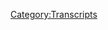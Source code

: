 {{DEFAULTSORT:
    #_TRANSCRIPT_0817:June 8, 2023
}}{{Transcript
    | title         = [[817: June 8, 2023]]
    | caption       = [https://knowledgefight.libsyn.com/817-june-8-2023 Listen to this episode on Libsyn]
    | episodeNumber = [[817: June 8, 2023|817]]
    | length        = 01:31:26
}}

{{MessageBox
    | header     = Warning: Bot Generated Content
    | text       = This transcript was automatically generated by transcription software and likely contains many mistakes and misattributions. Please check the audio for definitive quotes, attribution, and context.
    | image      = N3yvass4myg91.webp
    | imagewidth = 50px
    | id         = warning
}}

{{TranscriptBlock
    | name      = Alex Jones
    | timestamp = 00:00:04.000
    | text      = Red Alert. Red alert. Red alert. Red alert. Not not not not not not knowledge five.
}}

{{TranscriptBlock
    | name      = Alex Jones
    | timestamp = 00:00:16.000
    | text      = Damn, Jordan wedding knowledge party.com It's time to pray. I have great respect for knowledge like knowledge. I'm sick of them posing as if they're the good guys Shang V or the bad guy. Knowledge. Dan and Jordan knowledge fight.
}}

{{TranscriptBlock
    | name      = Theme Song
    | timestamp = 00:00:35.000
    | text      = Need money. Andy and Sandy are shopping Andy and Ken handy in Kansas. And in Kansas, you're on the airplane for a huge fan. I love your word. Knowledge by now, knowledge fight.com.
}}

{{TranscriptBlock
    | name      = Dan
    | timestamp = 00:00:58.000
    | text      = Hello, everybody. Welcome back to knowledge, right. I'm Dan. I'm Jordan. We're dudes sit around worship at the altar of saline and talk a little bit about Alex Jones. Oh, indeed.
}}

{{TranscriptBlock
    | name      = Jordan
    | timestamp = 00:01:07.000
    | text      = We are Dan Jordan. Dan. Jordan. I have a quick question for you. It's up. What's your spot today? I'm gonna go first. Oh, my bright spot. Dan is Janelle Monae has a new album out. Hey, hurray. Mastic nicely done. It rhymes with Hey, hooray. Fantastic. It's very good. You know, she's she's our generation is David Bowie at this point. She is she's an Oscar winning actor. She
}}

{{TranscriptBlock
    | name      = Dan
    | timestamp = 00:01:31.000
    | text      = have two different colored eyes. He was the claim to fame of his he had to how do you recruit me? I think so. Wasn't I don't I never I
}}

{{TranscriptBlock
    | name      = Jordan
    | timestamp = 00:01:39.000
    | text      = couldn't look in his eyes too busy with the rest of them. You know what I'm saying? Hey,
}}

{{TranscriptBlock
    | name      = Dan
    | timestamp = 00:01:42.000
    | text      = a lot a lot to drink in.
}}

{{TranscriptBlock
    | name      = Jordan
    | timestamp = 00:01:47.000
    | text      = Tall glass.
}}

{{TranscriptBlock
    | name      = Dan
    | timestamp = 00:01:48.000
    | text      = So when is Janelle Monae going to come out with her Moon age daydream?
}}

{{TranscriptBlock
    | name      = Jordan
    | timestamp = 00:01:53.000
    | text      = I don't know. I don't know. Maybe RJ Android? is Moon aged. And
}}

{{TranscriptBlock
    | name      = Dan
    | timestamp = 00:01:56.000
    | text      = what about her ground control to Major Tom?
}}

{{TranscriptBlock
    | name      = Jordan
    | timestamp = 00:01:59.000
    | text      = I mean, I want to say that Django Jane was probably as close to a like, sing along style. You know, like that wasn't that listen, I understand that rapping can take many forms, but she was just talking. That was very much talking.
}}

{{TranscriptBlock
    | name      = Dan
    | timestamp = 00:02:14.000
    | text      = Okay. Yeah. What tracks of her is do you think will live on for really depressed weirdos to sing a karaoke?
}}

{{TranscriptBlock
    | name      = Jordan
    | timestamp = 00:02:20.000
    | text      = Oh, that one is? That one's a little bit harder to do. That one I can pull up she's more upbeat. Yeah, on the more on the happier side. I mean, not happier so much is an frenetic? Sure. Yeah. It's very energetic. Yeah,
}}

{{TranscriptBlock
    | name      = Dan
    | timestamp = 00:02:34.000
    | text      = I have not heard that new album, but I will have to check it out. I like her work. In general. It's quite good. So Monday, yeah.
}}

{{TranscriptBlock
    | name      = Jordan
    | timestamp = 00:02:41.000
    | text      = Well, boy, anyways, what's your
}}

{{TranscriptBlock
    | name      = Dan
    | timestamp = 00:02:44.000
    | text      = right? No, no, no, no, that came with some music as well. Okay. I don't know how it popped up. I have a suspicion of how it popped up on my YouTube recommendations. But just some music from like, I listened to music from Donkey Kong Country quite a bit. Sure. Sure. Like a fair amount because it's good. David Wise. Fantastic. Okay,
}}

{{TranscriptBlock
    | name      = Jordan
    | timestamp = 00:03:05.000
    | text      = just I feel like you're defensive right out the gate.
}}

{{TranscriptBlock
    | name      = Dan
    | timestamp = 00:03:08.000
    | text      = I found somebody who made like, or, like, you can use the sounds from Donkey Kong Country soundtrack, and then put them into other music. Right. And so I found a number of like songs and things that were done with the sounds from Donkey Kong. Sure. Sure, sure. And they're great.
}}

{{TranscriptBlock
    | name      = Jordan
    | timestamp = 00:03:27.000
    | text      = Like the like, DJ Danger Mouse, Donkey Kong, DJ, Donkey Kong mouse or something? Yeah, whatever. Yeah. Yeah, it's
}}

{{TranscriptBlock
    | name      = Dan
    | timestamp = 00:03:35.000
    | text      = like that. Yeah. There was one that was in the air tonight by Phil Collins. And it works incredibly well, except for when they beat you to do that parks taught you to do with Donkey Kong sounds. Yeah.
}}

{{TranscriptBlock
    | name      = Dan
    | timestamp = 00:03:48.000
    | text      = It's not that hard stuff to do. Not as huge of a drop. But other things are tough to do with Donkey Kong.
}}

{{TranscriptBlock
    | name      = Dan
    | timestamp = 00:03:54.000
    | text      = So I'm sure Janelle Monae would have more difficulty the the beginning of that song you know that kind of atmosphere kind of thing. It sounds really cool with Tang i basically what I'm saying is I think all music should be Donkey Kong.
}}

{{TranscriptBlock
    | name      = Jordan
    | timestamp = 00:04:13.000
    | text      = That is kind of hearing aids. You know, it's hard. It's hard for people to then be like, you know, let's take dad's music opinions about ska seriously in there right alongside of what if everything was Donkey Kong? Well,
}}

{{TranscriptBlock
    | name      = Dan
    | timestamp = 00:04:28.000
    | text      = I mean my buddy far out have a song that used to sample the song from Donkey Kong Country glove there was
}}

{{TranscriptBlock
    | name      = Jordan
    | timestamp = 00:04:36.000
    | text      = a GREAT SCOTT version of the Super Mario theme for the
}}

{{TranscriptBlock
    | name      = Dan
    | timestamp = 00:04:39.000
    | text      = fair there Scott versions are just about everything. Yeah, there's like me first and the Gimme Gimmes did all those Scott rubbers. So now
}}

{{TranscriptBlock
    | name      = Jordan
    | timestamp = 00:04:45.000
    | text      = we need Donkey Kong versions of all the SKA versions of others we need
}}

{{TranscriptBlock
    | name      = Dan
    | timestamp = 00:04:48.000
    | text      = a less than Jake or me first and the Gimme Gimmes, but with Donkey Kong Yeah, exactly. 100 is my album of Greece covers both who reached
}}

{{TranscriptBlock
    | name      = Jordan
    | timestamp = 00:04:59.000
    | text      = the heights of music. Yes, yeah, we nailed it. Okay.
}}

{{TranscriptBlock
    | name      = Dan
    | timestamp = 00:05:02.000
    | text      = I mean, look, there's so much music getting made. Why can't this be some of it? It's just
}}

{{TranscriptBlock
    | name      = Jordan
    | timestamp = 00:05:06.000
    | text      = what can it just have Donkey Kong? Yes. Yeah, that.
}}

{{TranscriptBlock
    | name      = Dan
    | timestamp = 00:05:11.000
    | text      = I'm thinking about the trends that have happened over the course of my life.
}}

{{TranscriptBlock
    | name      = Jordan
    | timestamp = 00:05:14.000
    | text      = I will say none of them are going to be Donkey Kong sounds in the
}}

{{TranscriptBlock
    | name      = Dan
    | timestamp = 00:05:17.000
    | text      = future? Probably not. But how much worse would they be than swing? When swing? I
}}

{{TranscriptBlock
    | name      = Jordan
    | timestamp = 00:05:22.000
    | text      = mean, you're not wrong. You're not wrong, right. I'm not saying you're wrong.
}}

{{TranscriptBlock
    | name      = Dan
    | timestamp = 00:05:27.000
    | text      = I would take somebody's doing a whole Donkey Kong album over Zoot Suit, right. Is it?
}}

{{TranscriptBlock
    | name      = Jordan
    | timestamp = 00:05:33.000
    | text      = Yeah, I mean, I was about to say, is it more absurd than Mambo number five?
}}

{{TranscriptBlock
    | name      = Dan
    | timestamp = 00:05:37.000
    | text      = Yeah, mambo number five wasn't swing. It wasn't
}}

{{TranscriptBlock
    | name      = Jordan
    | timestamp = 00:05:40.000
    | text      = swing. But do you it was absurd for that to be a song that everybody was like, we agree. This is the greatest song of the year.
}}

{{TranscriptBlock
    | name      = Dan
    | timestamp = 00:05:47.000
    | text      = I don't know if I looked. There was a lot of competition that you're I'm not sure if it was the top song here, but I'm gonna say this is gonna be a controversial. Okay. I haven't listened to it in a really long time. But I have a suspicion that Mambo number five isn't as bad as everyone makes it out to be. I feel like lubega might have gotten a bad rap. It seems like it's just kind of a fun like, boop, boop. It
}}

{{TranscriptBlock
    | name      = Jordan
    | timestamp = 00:06:14.000
    | text      = seems like it's just gonna go on papi. Yeah, it is. It is. But
}}

{{TranscriptBlock
    | name      = Dan
    | timestamp = 00:06:17.000
    | text      = yeah. Okay. How worse than how bizarre. Let's make it Donkey Kong? Sure. Yes. Yes. A little bit of DC and my life. Yep. Little bit of cranky makes me old.
}}

{{TranscriptBlock
    | name      = Jordan
    | timestamp = 00:06:34.000
    | text      = There is no writers room. We can't punch up. That's just the two of us. lubega
}}

{{TranscriptBlock
    | name      = Dan
    | timestamp = 00:06:38.000
    | text      = Hit us up. Cover. Mambo number. Donkey Kong. It was the Donkey Kong wrap in the Donkey Kong. 64. That was terrible. Sure. That's not what I'm talking about. Sure. No, no, no, no, I don't think David Wise had anything to do with that one. I'm gonna I'm gonna hold out. Hope for that. So Jordan, today we have presentday episode to go over. And I will say that on our last episode, I said that we were going to cover Alex's response to Trump's indictment indeed, on today's episode, yeah, I fucked up. I did I prepared the wrong day. What are you gonna do? I, the evening of the eighth is when Trump got on to truth social and said I have been indicted in all this shit. So I forgot. I thought it was a day earlier. Ah, so we're doing. We're talking about the eighth. Right. And I will say my experience of listening was the he was like, man, he is not talking about tropes indictment.
}}

{{TranscriptBlock
    | name      = Jordan
    | timestamp = 00:07:39.000
    | text      = Wonder why He's weird. Suspiciously mom on
}}

{{TranscriptBlock
    | name      = Dan
    | timestamp = 00:07:42.000
    | text      = the topic.
}}

{{TranscriptBlock
    | name      = Jordan
    | timestamp = 00:07:45.000
    | text      = Frankly, he doesn't even say a word.
}}

{{TranscriptBlock
    | name      = Dan
    | timestamp = 00:07:47.000
    | text      = Yeah. And so on Friday, we'll talk about the night. There's enough to discuss here. And as you said, we have a little suspense.
}}

{{TranscriptBlock
    | name      = Jordan
    | timestamp = 00:07:57.000
    | text      = Technically, that's three present day episodes in a row. Drew, you know, you go back, you were like, Oh, we're gonna do all those present episodes. And he goes on vacation. Now here we are cranking them out.
}}

{{TranscriptBlock
    | name      = Dan
    | timestamp = 00:08:07.000
    | text      = Yeah, that's true. That's true. Even if one was a Tucker. Yeah. Which I appreciate people's positive feedback on the most important person of the world. Yeah, absolutely. I understand that. But it's still kind of a little bit of off the beaten path for us. And I wasn't sure if people would respond well to it, but it seems like folks have so we will check in on Episode Two in the near future. Seems like it's inevitable. But first, before we get to today's episode, Jordan, let's say hello to some new ones. Oh, that's a great idea. So first, Lauren Cates was going to symbolically donate 1.5 billion of some currency, but even the most devalued currency in the world. Iranian rial that's still 35,000 US dollars. Thank you so much. For now, ballsy walk.
}}

{{TranscriptBlock
    | name      = Alex Jones
    | timestamp = 00:08:49.000
    | text      = I'm a policy wonk. Thank
}}

{{TranscriptBlock
    | name      = Jordan
    | timestamp = 00:08:49.000
    | text      = you very much.
}}

{{TranscriptBlock
    | name      = Dan
    | timestamp = 00:08:50.000
    | text      = What about Max coin? Ooh,
}}

{{TranscriptBlock
    | name      = Jordan
    | timestamp = 00:08:53.000
    | text      = 1.5 billion of those would be point 15000 repeating dollars.
}}

{{TranscriptBlock
    | name      = Dan
    | timestamp = 00:09:00.000
    | text      = Maybe it can't be worth much. Next, my name is Shackleford. Rusty Shackleford. Thank you so much. You're now a policy wonk.
}}

{{TranscriptBlock
    | name      = Alex Jones
    | timestamp = 00:09:07.000
    | text      = I'm a policy wonk, thank
}}

{{TranscriptBlock
    | name      = Jordan
    | timestamp = 00:09:08.000
    | text      = you very much.
}}

{{TranscriptBlock
    | name      = Dan
    | timestamp = 00:09:09.000
    | text      = Next, the genius who split a walk shout out between two friends birthdays is now a doctor and a policy walk. Congratulations, Dr. Dora love Erin and B. Thank you so much. For now policy walk.
}}

{{TranscriptBlock
    | name      = Alex Jones
    | timestamp = 00:09:20.000
    | text      = I'm a policy wonk. Thank you very much.
}}

{{TranscriptBlock
    | name      = Dan
    | timestamp = 00:09:22.000
    | text      = Next little pumpkin time for the cats. Thank you so much. You're now ballsy walk.
}}

{{TranscriptBlock
    | name      = Alex Jones
    | timestamp = 00:09:27.000
    | text      = I'm a policy wonk. Thank
}}

{{TranscriptBlock
    | name      = Jordan
    | timestamp = 00:09:27.000
    | text      = you very much.
}}

{{TranscriptBlock
    | name      = Dan
    | timestamp = 00:09:28.000
    | text      = Thank you Next happy late birthday, Sydney. M. Thank you so much. You are now a policy wonk.
}}

{{TranscriptBlock
    | name      = Alex Jones
    | timestamp = 00:09:34.000
    | text      = I'm a policy wonk,
}}

{{TranscriptBlock
    | name      = Jordan
    | timestamp = 00:09:35.000
    | text      = thank you very much.
}}

{{TranscriptBlock
    | name      = Dan
    | timestamp = 00:09:36.000
    | text      = I do and we got to take the GRE to the mix Jordan, so thank you so much to Jones and the wet phones. You are now a technocrat.
}}

{{TranscriptBlock
    | name      = Alex Jones
    | timestamp = 00:09:42.000
    | text      = I'm a policy wonk donkey man and telling you brilliant someone someone sought him out and sent me a bucket of poop daddy sharp. Jar Jar Binks has a Caribbean black action. He's a loser, little little teddy baby. I don't want to hear Black people, I renounce Jesus Christ
}}

{{TranscriptBlock
    | name      = Dan
    | timestamp = 00:10:02.000
    | text      = Jones in the wet phones. Yeah. Good good swing band. Swing band name. Yeah, you know it. That's why you're smirking.
}}

{{TranscriptBlock
    | name      = Jordan
    | timestamp = 00:10:10.000
    | text      = I would just, I would have gone Whoa, Scott.
}}

{{TranscriptBlock
    | name      = Dan
    | timestamp = 00:10:12.000
    | text      = There's a thin line. But to me it's thick between swing and Scott. There's a thin
}}

{{TranscriptBlock
    | name      = Jordan
    | timestamp = 00:10:18.000
    | text      = line like Errol Morris made a documentary about it.
}}

{{TranscriptBlock
    | name      = Dan
    | timestamp = 00:10:21.000
    | text      = That was about cops. The society at large believes that there's a thin line between swing and Scott and that's because of the horns and I accept that Sure. But there is a big difference between them and one is that Scott is fucking awesome. Its swing sucks.
}}

{{TranscriptBlock
    | name      = Jordan
    | timestamp = 00:10:42.000
    | text      = I hate syncopation I prefer straight for for time.
}}

{{TranscriptBlock
    | name      = Dan
    | timestamp = 00:10:47.000
    | text      = I also think that the whole costume of the swings
}}

{{TranscriptBlock
    | name      = Jordan
    | timestamp = 00:10:54.000
    | text      = i i hate I hate to let the listeners miss out on very dismissive hand wave at the same time as I realized I don't get what they're doing with the clothes.
}}

{{TranscriptBlock
    | name      = Dan
    | timestamp = 00:11:08.000
    | text      = And I realized that as I was doing hand gestures like Scott, people were like skinny black ties. Everything is planned.
}}

{{TranscriptBlock
    | name      = Jordan
    | timestamp = 00:11:17.000
    | text      = All right, baby baby pot calling the kettle brothers
}}

{{TranscriptBlock
    | name      = Dan
    | timestamp = 00:11:19.000
    | text      = costume problems. All right. So we jump in here on the eighth June 8, and Alex has a big story to lead the episode.
}}

{{TranscriptBlock
    | name      = Alex Jones
    | timestamp = 00:11:30.000
    | text      = Wow. Well, last night, James Comey the 10 foot tall giant criminal came to speak and that nickname was peacefully articulately, particularly and they weren't it was peacefully in an articulate way. Confronted by Owen Shroyer and by others, and we'll have some of the video that it's on infowars.com has gone viral. And Owen is gonna be popping in with us to cover this later in the broadcast.
}}

{{TranscriptBlock
    | name      = Dan
    | timestamp = 00:12:00.000
    | text      = Yeah, I wasn't sure he was gonna come in and report on how he yelled at James Comey. Boy, he doesn't do by the way peaceful. I think he might have hosted the fourth hour been on the fourth or something. But yeah, he the he yelled at me. Yeah kicked out.
}}

{{TranscriptBlock
    | name      = Jordan
    | timestamp = 00:12:15.000
    | text      = I mean, yeah, that's I'm fine with all of that. Sure. I go yell at Comey and then get kicked out. I'm fine with that.
}}

{{TranscriptBlock
    | name      = Dan
    | timestamp = 00:12:21.000
    | text      = I'm fine with that. Yeah, what I'm not so fine with is the idea of like, this is News. Yeah, no, this is my employee yelled at Comey. And now we're going to cover it. Yeah. As a news story. Like Wolf Blitzer doesn't go and disrupt some event and then be like, wow, people are really mad at you did that
}}

{{TranscriptBlock
    | name      = Jordan
    | timestamp = 00:12:40.000
    | text      = it is it is a bit like somebody at fucking newsroom being like shit. Nothing's happening today. And then throwing a grenade out the window being like, All right, now we got something to
}}

{{TranscriptBlock
    | name      = Dan
    | timestamp = 00:12:49.000
    | text      = cover. Yeah. Local grenade goes off. Exactly. Yeah, totally. Yeah, absolutely. Pretending that there's something more to this story than your employee.
}}

{{TranscriptBlock
    | name      = Jordan
    | timestamp = 00:12:57.000
    | text      = Yeah, absolutely.
}}

{{TranscriptBlock
    | name      = Dan
    | timestamp = 00:12:58.000
    | text      = It's awesome. So on our last episode, we talked about Tucker. Yes. Talked about Tucker and his Twitter show. Yeah. Yeah. And I think a lot of people had some not so great reviews of it. I think our review was negative generally. Yeah, yeah. content wise. He
}}

{{TranscriptBlock
    | name      = Jordan
    | timestamp = 00:13:19.000
    | text      = staggering anti semitism usually does not engender great positive reviews.
}}

{{TranscriptBlock
    | name      = Dan
    | timestamp = 00:13:24.000
    | text      = Let me say this as a positive. Yeah. Could have been more anti semitic. Could have been longer. Yeah, certainly he could have done worse. It was short. A lot of folks were disappointed. Even fans or people who were like, towards Tucker aside, that it was only 10 minutes. Like it's just a monologue that people were expecting an actual show. Right. And so, you know, there's been there's been some like, this is it, this is what you're doing. And Alex is on the other side.
}}

{{TranscriptBlock
    | name      = Jordan
    | timestamp = 00:13:55.000
    | text      = Yeah. Get to know his genius.
}}

{{TranscriptBlock
    | name      = Dan
    | timestamp = 00:13:57.000
    | text      = He thinks it's fucking great. Okay.
}}

{{TranscriptBlock
    | name      = Alex Jones
    | timestamp = 00:13:59.000
    | text      = Okay. So we've got that stack of news from the beginning into in great detail today. Then we've got the mash of Tucker Carlson news. And Tucker is in very good spirits. And son just got married. Congrats. And he just released episode one. As you know, two days ago, he's gonna start doing it four days a week starting very soon. I can tell you that. And it got 104 million meters. As I predicted it would get I said yesterday on Crowder show. I said, By tomorrow morning, when I go on here. It'll have 100 I believe I said 102 million views. But the point is you had 104 million as of Showtime today, when show your screenshot of that. I have
}}

{{TranscriptBlock
    | name      = Dan
    | timestamp = 00:14:50.000
    | text      = no idea why you would predict 102 million that's somewhat ridiculous. I don't think that was what he predicted.
}}

{{TranscriptBlock
    | name      = Jordan
    | timestamp = 00:14:58.000
    | text      = It. That's just one of the why Why do you need to be right about that? So right to be right about that. Just let that one go.
}}

{{TranscriptBlock
    | name      = Dan
    | timestamp = 00:15:05.000
    | text      = Also, I checked on this and Twitter. The videos don't have views anymore. The tweet was viewed that many times. Okay, but I don't know how many actual like watches, right has granted obviously if you have 100 million people that saw the tweet, then you'd assume that you know it still millions of people watched it. Yeah. Oh, good for you. But you also have to take into consideration that there's a difference between something that you can watch anytime you want. That's 10 minutes long in a tweet and appointment television. You know, there's, there's a difference between what sizes of audiences you're generally going to get totally. There's also a difference in terms of relevance.
}}

{{TranscriptBlock
    | name      = Jordan
    | timestamp = 00:15:48.000
    | text      = Also, and I mean, I hate to I hate to come to Tucker's defense here, but it's awful hard to get an entire production crew ready to make a full show this fast. Not
}}

{{TranscriptBlock
    | name      = Dan
    | timestamp = 00:15:59.000
    | text      = if you're an entire right wing ding dong. braintrust. Sure,
}}

{{TranscriptBlock
    | name      = Jordan
    | timestamp = 00:16:05.000
    | text      = but I mean, you've got to have you got to have gaffers. You got to have camera people you got to have you got to have the whole I don't know why gaffers number one. If I'm doing a show gotta gotta have a gaffer. Yeah, yeah, absolutely.
}}

{{TranscriptBlock
    | name      = Dan
    | timestamp = 00:16:17.000
    | text      = I think there's a lot of young Republicans. There's a whole league of them. Sure. And I think some of them are probably young and have technical abilities. And I think you could probably get a crew put together from some gray papers pretty easily. All right. seems to have no problem with employing white nationalist weirdos. Sure. So I think you could get it done pretty quick. Yeah, I'd love to fly to whatever. Fucking shack he's filming this out.
}}

{{TranscriptBlock
    | name      = Jordan
    | timestamp = 00:16:48.000
    | text      = Yeah, I mean, this is the ragtag crew from Armageddon. All right. Sure. They pulled it off in the end, but that was a movie. Yeah. All right. That was that was wait. That was longer than
}}

{{TranscriptBlock
    | name      = Dan
    | timestamp = 00:16:58.000
    | text      = we're gonna need. Ben Affleck. We're gonna need. Bruce gotta have Aerosmith involved. Sure. Yep. Who else is in that movie?
}}

{{TranscriptBlock
    | name      = Jordan
    | timestamp = 00:17:09.000
    | text      = Bob, Bruce. Now I said, Bruce. I know. I know. I was. Of course.
}}

{{TranscriptBlock
    | name      = Dan
    | timestamp = 00:17:14.000
    | text      = I mean, Springsteen? Yeah, naturally. So yeah, I don't know. I don't think he I don't think if you're somebody who was a huge talker is the most important person in the world type of guy. Sure. I don't think the result is what you want it. I don't I don't think that that is the continuation of the legacy of the most important man in the world. That's true, though. It wasn't a bomb. It was something. Yes. And some people enjoyed it. Most people thought it was underwhelming. Well, that's, that's, that's where you should be coming at this from a good start to build from is what I would go with if I were Alex.
}}

{{TranscriptBlock
    | name      = Jordan
    | timestamp = 00:17:51.000
    | text      = Yeah, I mean, I think I think what's important is Tucker is just keeping his name out there. He's just out there. He's as people are talking Tucker.
}}

{{TranscriptBlock
    | name      = Dan
    | timestamp = 00:17:59.000
    | text      = Yeah. Like maybe you'd to show that you're on that you did a set set on maybe wasn't the best set. Maybe it wasn't the best show. But you're keeping your name out there, everybody and people know you're still out there. Hitting the stage
}}

{{TranscriptBlock
    | name      = Jordan
    | timestamp = 00:18:09.000
    | text      = totally. That way whenever they're talking about who do we want to book? Well, I just saw on a flat move.
}}

{{TranscriptBlock
    | name      = Dan
    | timestamp = 00:18:14.000
    | text      = Right. Yeah. You know, you don't want to go away forever. And like, Where have you been?
}}

{{TranscriptBlock
    | name      = Jordan
    | timestamp = 00:18:18.000
    | text      = Yeah, you gotta be on the tip of the tongue. Exactly.
}}

{{TranscriptBlock
    | name      = Dan
    | timestamp = 00:18:21.000
    | text      = So anyway, there was a headline for the American Journal, Harrison Smith show. That was about how great Tucker's show was. Alex is thrilled about
}}

{{TranscriptBlock
    | name      = Alex Jones
    | timestamp = 00:18:37.000
    | text      = Ben wrote the headline. It's an excellent headline for the live show every that we ever posted for usually I write it, but but it does say it all. So I was very pleased with what Ben wrote. And it's that the leftists control corporate press is in a total panic. Over Tucker Carlson getting over 100 million viewers. Thursday live deep state rushes Trump indictment as New World Order loses narrative control of our economy covered jabs Ukraine war, climate change, border and more. I guess it was the other headline for National Journal with Harrison Smith so scroll down. That was a perfect headline up there. That was good too. But just scroll down guys for me. Just to see army. Yeah, just scroll down to the next to the next show. A little faster.
}}

{{TranscriptBlock
    | name      = Jordan
    | timestamp = 00:19:27.000
    | text      = Feel like he's mad at the crew.
}}

{{TranscriptBlock
    | name      = Alex Jones
    | timestamp = 00:19:30.000
    | text      = The American Journal Fox threatens to silence Tucker after he proves mainstream media is extinct. And this is bigger than Tucker 104 million views for a 10 minute show shot in his living room. And then the national news declares it anti semitic and declares it a failure. Well,
}}

{{TranscriptBlock
    | name      = Dan
    | timestamp = 00:19:59.000
    | text      = I mean they didn't declared anti semitic they described it as that because it was Yeah, I mean, and, you know, I think you can tell by seeing people like Andrew Anglin cheering on the anti semitism of it. I mean, like that's, you know, that's usually a good barometer. Yeah. Why?
}}

{{TranscriptBlock
    | name      = Jordan
    | timestamp = 00:20:14.000
    | text      = Why would we even care what the what the media says we don't care what the media says about whether or not something's anti semitic. You know, we do care about what do anti Semites say? And if they say it's anti semitic,
}}

{{TranscriptBlock
    | name      = Dan
    | timestamp = 00:20:28.000
    | text      = I think you got to own I'm not sure that should be your only gauge. Sure, sure factor.
}}

{{TranscriptBlock
    | name      = Jordan
    | timestamp = 00:20:34.000
    | text      = If they say what we do is they're excited
}}

{{TranscriptBlock
    | name      = Dan
    | timestamp = 00:20:37.000
    | text      = about the anti semitism of something, you might want to ask yourself a question is this. Yeah. So the other things that are important to recognize here first, the headline for Alex's show mentions the DOJ rushing Trump's indictment. And to that was the only point when I was listening to this. I'm like, wait, wait a second. This is gonna he is gonna get into the indictment. No, it doesn't. That was it the day before. But also, Alex doesn't know the name of Harrison Smith show. He said the National Journal.
}}

{{TranscriptBlock
    | name      = Jordan
    | timestamp = 00:21:08.000
    | text      = I don't blame him now. I mean, he listen, okay. Harrison used to play in the American Journal. But then he got traded to the National Journal. And they used to not have a DH but now I mean, that's all changed. Oh, what am I yeah, I know.
}}

{{TranscriptBlock
    | name      = Dan
    | timestamp = 00:21:21.000
    | text      = Alex doesn't know the name because no one watches that dumb show. And there's no reason for it to exist. Yan because I think he got it confused with the National file. I
}}

{{TranscriptBlock
    | name      = Jordan
    | timestamp = 00:21:29.000
    | text      = thought that that's what I thought he was talking about. I didn't think he was talking about her.
}}

{{TranscriptBlock
    | name      = Dan
    | timestamp = 00:21:34.000
    | text      = What are all these dumb things I run? So Alex is gonna Okay, listen, this show sucks. The I enjoy when he takes a lot of calls. Because you can get a little bit of chaos. You get a sense of what some of the listeners are feeling. Sure. And sometimes you get fun. recurring guest characters. Sure. Louisiana dentures
}}

{{TranscriptBlock
    | name      = Jordan
    | timestamp = 00:21:59.000
    | text      = absolutely a delight.
}}

{{TranscriptBlock
    | name      = Dan
    | timestamp = 00:22:01.000
    | text      = Charles, the gentleman Charles from the bayou. So you have that, and it's a lot of fun. Could the converse of that is this and that's when Alex has a number of guests. And they're just kind of like Bo a cavalcade of boring people kind of Yeah, it's just like, there's not a lot of juice. I'm not interested in these people. And they're not that interesting. And one of them is going to be Peter McCullough, who's a anti Vax, cardiologist type Sharada. A lot of COVID misinformation out of him. But he's on because he has some breaking news about Jamie Foxx
}}

{{TranscriptBlock
    | name      = Alex Jones
    | timestamp = 00:22:36.000
    | text      = show, I asked the producers this morning to try to get to the bottom of the Jamie Foxx situation, which we pretty much got to the bottom. First, the media a month ago said Oh, he didn't have a stroke. That's fake news. He's fine. And well, he's learned to walk again and did have a stroke. And he did take the shot. And then I saw him put out a video we'll play coming up next segment. Very short. We said listen, and all you're asking questions, I want to just say I appreciate you asking those questions. Thanks for asking the questions. He's talking about the shots civically. So we get McCall on last break. And I talked to him briefly. He's coming on next segment. And I said what's the photos? We see you with Jamie Foxx? Is this accurate? Are you in contact with him? He said yes. So he's coming on with the big scoop next segment. Probably should have said that. The start of the segment. Here's a photo of Dr. Peter McCullough with Fox before he took the shot. But Fox was aware of the shot he didn't want to take the shot. He talked to McCollum about it last year, that was getting pissed they were pressuring him to and now it's come out that indeed he did take multiple shots, Ken knows the shot did it. And that is reportedly going to be coming out very very soon.
}}

{{TranscriptBlock
    | name      = Dan
    | timestamp = 00:23:46.000
    | text      = So Jamie Foxx didn't thank all the anti vaxxers for asking questions. He posted on Instagram quote, appreciate all the love feeling blessed. I guess we just got a heightened battles a little bit different. But okay. There's also a short little video that Alex plays later. But it also doesn't say any of this. What's going on with Jamie Foxx right now is really disgusting. He had a medical situation that he and his family have requested privacy regarding most of the people in his life. And a fair amount of the media is respecting that and as much as they're covering that he was in the hospital but waiting until he's ready to talk about it to get into specifics or pry about it. But these other fraud as communities are latching on to his medical situation and using it to promote themselves. Initially, the cue leaning folks were saying that this was an attempted assassination because Fox was about to reveal all the secrets of the Hollywood elite parties thrown by people like Diddy. Then the anti vaxxers came around for their slice of the action and the narrative is that Fox reluctantly got vaccinated, and it's now almost killed him. Yeah, Peter McCullough has zero credibility. And there's one picture that everyone posts of him with Jamie Foxx but who knows when that's from or what the context of that picture is? floating out there somewhere in the universe. Yeah. Is a picture of me with two Live Crew.
}}

{{TranscriptBlock
    | name      = Jordan
    | timestamp = 00:24:57.000
    | text      = That's true. Yeah,
}}

{{TranscriptBlock
    | name      = Dan
    | timestamp = 00:24:58.000
    | text      = we didn't talk about the vaccine. Are you Sure, yeah, me and ice did not discuss the vaccine line on the off chance that he did speak with Fox about any kind of like medical situation or in any capacity like that. He's and he's now disseminating that information that he learned on Infowars. That seems really unethical. Yeah. at very least he better be able to demonstrate the fox consented to allowing him to do this interview about him. This might be an actual HIPAA violation, I
}}

{{TranscriptBlock
    | name      = Jordan
    | timestamp = 00:25:24.000
    | text      = think I think it is. But again, I
}}

{{TranscriptBlock
    | name      = Dan
    | timestamp = 00:25:26.000
    | text      = don't think they actually really talked about anything. So you don't recall it doesn't have any information to disseminate. Here's
}}

{{TranscriptBlock
    | name      = Jordan
    | timestamp = 00:25:32.000
    | text      = my conspiracy theory, right. They're going after everybody who was in living color. Okay. All right. So, everybody does everybody have eyes on Tommy Davidson? All of the weigh ins how's the weigh ins is are in danger. Get him out here. He's
}}

{{TranscriptBlock
    | name      = Dan
    | timestamp = 00:25:45.000
    | text      = an anti Vaxxer carry.
}}

{{TranscriptBlock
    | name      = Jordan
    | timestamp = 00:25:47.000
    | text      = See this. Maybe he's the one behind him. He started. He's the one to take him out.
}}

{{TranscriptBlock
    | name      = Dan
    | timestamp = 00:25:51.000
    | text      = Rosie Perez. Wasn't she a fly girl?
}}

{{TranscriptBlock
    | name      = Jordan
    | timestamp = 00:25:54.000
    | text      = Was she wasn't Jennifer Lopez was a fly girl. I don't think Rosie Perez was a fly girl.
}}

{{TranscriptBlock
    | name      = Dan
    | timestamp = 00:26:00.000
    | text      = Okay. Yeah, you probably might have just been thinking of Jennifer Lopez. Yeah. Who was now married to Ben Affleck. It was a very charming Dunkin Donuts commercial. Wait,
}}

{{TranscriptBlock
    | name      = Jordan
    | timestamp = 00:26:09.000
    | text      = what? They're married again. Yeah. Oh, God, I
}}

{{TranscriptBlock
    | name      = Dan
    | timestamp = 00:26:12.000
    | text      = just can't do that. And he's in a Dunkin Donuts commercial. It's very charming. Do
}}

{{TranscriptBlock
    | name      = Jordan
    | timestamp = 00:26:16.000
    | text      = TV. I don't do no news. I'm done. I'm out and about no more news. Every runs of in living color from here on out.
}}

{{TranscriptBlock
    | name      = Dan
    | timestamp = 00:26:26.000
    | text      = I wonder. I wonder if they have a bunch of cast members that you wouldn't think of that. That like some of those shows do like, like mad TV.
}}

{{TranscriptBlock
    | name      = Jordan
    | timestamp = 00:26:38.000
    | text      = I was gonna say I was just thinking that I bet there are so many people who are like,
}}

{{TranscriptBlock
    | name      = Unknown Speaker
    | timestamp = 00:26:43.000
    | text      = really they had
}}

{{TranscriptBlock
    | name      = Jordan
    | timestamp = 00:26:43.000
    | text      = they did a year on in living colors. It was on for five seasons. Yeah. And there was there were plenty of people in the writers room who suddenly got on for
}}

{{TranscriptBlock
    | name      = Dan
    | timestamp = 00:26:51.000
    | text      = Fox was only on the US on the star in the fifth season. Oh, and then he was featured on three and four. Okay, so I've got the full cast. Up here. We got Jim Carrey. Yes, Tommy Davidson. Sure. David Alan Grier.
}}

{{TranscriptBlock
    | name      = Jordan
    | timestamp = 00:27:04.000
    | text      = Oh, we got dag we forgot Danielle could you forget? Forget dag
}}

{{TranscriptBlock
    | name      = Dan
    | timestamp = 00:27:08.000
    | text      = right. Yeah. Keenan ivory Wan gateway and standard way. Yes. Kim Coles first season. That was a Shawn Wayans
}}

{{TranscriptBlock
    | name      = Jordan
    | timestamp = 00:27:17.000
    | text      = that was a cast
}}

{{TranscriptBlock
    | name      = Dan
    | timestamp = 00:27:19.000
    | text      = Marlon Wayans Well, yes, obviously. Oh, but only on the fourth season as a featured player
}}

{{TranscriptBlock
    | name      = Jordan
    | timestamp = 00:27:23.000
    | text      = Marlon Wayans Oh, DJ
}}

{{TranscriptBlock
    | name      = Dan
    | timestamp = 00:27:26.000
    | text      = twist. I don't know. Fly girls. Jennifer Lopez sure there choreographer was Rosie Perez.
}}

{{TranscriptBlock
    | name      = Jordan
    | timestamp = 00:27:37.000
    | text      = No.
}}

{{TranscriptBlock
    | name      = Dan
    | timestamp = 00:27:37.000
    | text      = Oh, man you tried to play with
}}

{{TranscriptBlock
    | name      = Jordan
    | timestamp = 00:27:41.000
    | text      = not know that she was the choreographer. Hmm. I thought she was too busy.
}}

{{TranscriptBlock
    | name      = Dan
    | timestamp = 00:27:49.000
    | text      = She was there for the first four seasons. She's guest stars Chris Rock. Yeah. A special guest star. Oh, sure. Ellen clay corn of course Meadows. All right. There's a few that too few folks that you forgot. But a lot of the a lot of those people you remember.
}}

{{TranscriptBlock
    | name      = Jordan
    | timestamp = 00:28:06.000
    | text      = That's because they went on to fucking run the show for 30 years or whatever. Almost 40. Now a lot
}}

{{TranscriptBlock
    | name      = Dan
    | timestamp = 00:28:12.000
    | text      = of talent. Yeah. So yeah, maybe. Maybe that's what's happening with Jamie Foxx.
}}

{{TranscriptBlock
    | name      = Jordan
    | timestamp = 00:28:18.000
    | text      = Was that what we started with that on? Yeah, I want to say that.
}}

{{TranscriptBlock
    | name      = Dan
    | timestamp = 00:28:20.000
    | text      = Yep. So Alex has some other headlines to run down that are all bullshit. all over
}}

{{TranscriptBlock
    | name      = Alex Jones
    | timestamp = 00:28:25.000
    | text      = the US all over Canada all over Germany all over the UK all over France. They are arresting peaceful Christians for even silently praying. That's coming up. and the EU has announced a plan to take the American people speech. And the woman literally sounds like Dr. Evil cross with Klaus Schwab. It was the same thing as
}}

{{TranscriptBlock
    | name      = Unknown Speaker
    | timestamp = 00:28:46.000
    | text      = not, because I can't do
}}

{{TranscriptBlock
    | name      = Alex Jones
    | timestamp = 00:28:49.000
    | text      = organic meat production, just as bad for the climate study finds Lenin guardian. And then another one. Eating local produce actually is not good for the earth and he's really bad. local organic produce is the worst thing. Giant factory farms and bugs created in warehouses is what you're gonna eat. I'm not getting we're gonna be getting all that he doesn't
}}

{{TranscriptBlock
    | name      = Dan
    | timestamp = 00:29:11.000
    | text      = get any of this. Oh, no, no, I don't know what he's talking about with Christians being arrested for silent praying. He said he's gonna get into it later. And he doesn't.
}}

{{TranscriptBlock
    | name      = Jordan
    | timestamp = 00:29:20.000
    | text      = Yeah, that seems weird. You'd have to explain exactly what it was that somebody saw that was like, Oh, you're silently praying. Gotcha.
}}

{{TranscriptBlock
    | name      = Dan
    | timestamp = 00:29:26.000
    | text      = Yeah, and he hasn't read these articles about food stuff. The Guardian article isn't about how big factory farms with robot bugs are better for the earth than local organic produce. It's an editorial about how there's a growing consensus that eating locally grown stuff isn't always the best way to reduce greenhouse gas emissions. The prevailing wisdom previously had been that locally sourced stuff was better because it had to travel a shorter distance unless it cut out emissions during the transportation phase. However, more research has shown that the transportation of these goods contributes significantly less to the emissions calculation than the factor of how the per produce itself has grown, locally grown stuff in Eco conscious Farms is obviously going to be the ideal since you limit the emissions in production and transportation. However, if you have to choose one variable, it might be best to focus on the production instead of the transport. Better produced goods from far away may be better for the earth than poorly produced local ones. And that that's against a lot of the the ethos of the farm to table movements that had gone on. Yeah, that really emphasize the cutting out the transportation is paramount. Yeah. And so that's why this is an interesting conversation. The article is clear that there are benefits to supporting local farms, but that it's easy to fall for the trap of thinking that just because something's local, it's automatically better ecologically than it is nothing about robot bugs. Or, you know, factory chip being better. Yeah, yeah.
}}

{{TranscriptBlock
    | name      = Jordan
    | timestamp = 00:30:51.000
    | text      = I mean, I do see why you would add robot bugs to that story. I mean, you're just making shit up. Yeah. Otherwise, it's kind of a very dry conversation about what is the most effective way to limit emissions based on your food.
}}

{{TranscriptBlock
    | name      = Dan
    | timestamp = 00:31:02.000
    | text      = And I actually wrote robot bugs and well, here's the thing I brought up the robot bugs just said the bugs that were created in the lab, so they could be organically they could be organic bugs,
}}

{{TranscriptBlock
    | name      = Jordan
    | timestamp = 00:31:12.000
    | text      = bio bugs, bio bug bio bugs? Yeah.
}}

{{TranscriptBlock
    | name      = Dan
    | timestamp = 00:31:16.000
    | text      = I put the robots into it.
}}

{{TranscriptBlock
    | name      = Jordan
    | timestamp = 00:31:18.000
    | text      = No, well, I mean, once you get once you say that there are giant robots outside of Zach's house. Yeah. Now robots are in play for every conversation and
}}

{{TranscriptBlock
    | name      = Dan
    | timestamp = 00:31:26.000
    | text      = he talks about Baba Baba, but But Bill Gates with the robot mosquitoes.
}}

{{TranscriptBlock
    | name      = Jordan
    | timestamp = 00:31:32.000
    | text      = That is full name that Bill Gates was trying,
}}

{{TranscriptBlock
    | name      = Dan
    | timestamp = 00:31:35.000
    | text      = it took me a second to come up with it. So the article about organic meat being just as bad as conventionally farmed meat is three years old. This is just in terms of greenhouse gas emission, then that is something that isn't really that much of a huge revelation, right? We know that there's still other benefits from organic meat production related things like decreases in runoff pollution. The reality is that you're never going to be able to fully reduce the greenhouse gas emissions from livestock production since it comes from the methane that animals produce and their manure. This isn't breaking news. And it's just Alex not like I ever really understanding the conversation. So like, weird things can be brought up as like, bombshells. Yeah, they're not they're just realities of conversations. He's not
}}

{{TranscriptBlock
    | name      = Jordan
    | timestamp = 00:32:19.000
    | text      = Yeah, if you don't, if you don't recognize, like, just cows produce emissions. Yeah, existence wise, and that our farming tons of them contributes to emissions. If you don't even recognize that the conversation has to be absurd to you, right? You're like animals don't make smoke.
}}

{{TranscriptBlock
    | name      = Dan
    | timestamp = 00:32:40.000
    | text      = And, you know, you ideally would love for organic animal production to really limit some of the the, the emissions. Sure, it turns out that a lot of the benefits that you get, in terms of greenhouse gas emission are undone by the ways that you need to, you know, feed the animal. So it's, it's kind of a one step forward, one step back, right. That's it. But you know, the alternative is really, people should transition to a more plant based diet. Yeah, probably. And that would that would help with that factor. But if you're going to eat meat, there's not much knowledge there that you can really, it's gonna be tough. So we get to the Jamie Foxx clip. Sure. And Dr. Mercola is intro and we get interesting revelation about Damar. Hamlin.
}}

{{TranscriptBlock
    | name      = Unknown Speaker
    | timestamp = 00:33:35.000
    | text      = Thank you again, so much for supporting. Thank you so much. I know a lot of you guys saying what's going on here? What's going on there with some of the storage love you
}}

{{TranscriptBlock
    | name      = Alex Jones
    | timestamp = 00:33:47.000
    | text      = put that out yesterday, thanking people for trying to investigate what's happening with them. And that what he ended up talking to Jamie Foxx, who was concerned about the shots previously. And we've got a photo here of the meeting. And now they're trying to cover up he had a stroke. He tried to cover up what's going on but investigative journalists have talked to the hospital and the family and others say no indeed, Jamie believes is shot better. McCollum will obviously be talking to Jamie here very very soon. Again, but this is a big deal. Unlike Del Mar Hamlin who kept quiet about the shot what happened with him and he had to be resuscitated he did die. He was brought back to life. We can get to Jamie Foxx to go public with this. He is going to really save a lot of lives for future people.
}}

{{TranscriptBlock
    | name      = Dan
    | timestamp = 00:34:34.000
    | text      = So yeah, Hamblin died and was brought back to life. There we go. We can do that now.
}}

{{TranscriptBlock
    | name      = Jordan
    | timestamp = 00:34:38.000
    | text      = I guess. I guess that's how it works. We can resurrect Yeah, yeah.
}}

{{TranscriptBlock
    | name      = Dan
    | timestamp = 00:34:43.000
    | text      = I'd like to definition on died. Alex might have slightly different definitions.
}}

{{TranscriptBlock
    | name      = Jordan
    | timestamp = 00:34:49.000
    | text      = I mean, if you're a doctor, yep. Now here's, here's what I'll say. Here's what I'll say about this. All right. When I if I were to say to you, Dan, Hey, I was talking to this person the other day, you know? And then we talked about this, you would probably believe me, right? And I wouldn't feel the need to come up with evidence in advance of you talking to me, it would be absurd. You would have to be an already very untrustworthy person for you to be like, Oh, I was talking to Jamie. Jamie Foxx. I have a picture. You already know that people don't believe you.
}}

{{TranscriptBlock
    | name      = Dan
    | timestamp = 00:35:24.000
    | text      = Yeah, people might be suspicious. Yeah. Also, speaking of suspicious lot of cuts in that very short clip, Jamie Foxx. A lot of edits.
}}

{{TranscriptBlock
    | name      = Jordan
    | timestamp = 00:35:36.000
    | text      = You know, you gotta make it sound right. It doesn't.
}}

{{TranscriptBlock
    | name      = Dan
    | timestamp = 00:35:40.000
    | text      = It doesn't say what Alex is. It doesn't even appear to say what Alex is claiming it says, And there's so many edits that like, you're clearly trying to make it fit as best you can. And it's not working. It was this is sad.
}}

{{TranscriptBlock
    | name      = Jordan
    | timestamp = 00:35:53.000
    | text      = It's so much thanks. So he's like, Okay, well, that let's cut out a little bit more. That doesn't. That doesn't really work. Oh, cut out tomorrow. Let's see if that. Let's just Okay, can you get him to say thank you. Just thank you. And then we'll say he was thanking the anti vaxxers Yeah, that's all we need. Yeah, this is this is smoking gun. Thank you is about to expose the VAX man knew it same the whole time.
}}

{{TranscriptBlock
    | name      = Dan
    | timestamp = 00:36:17.000
    | text      = So Peter McCullough comes on. And here is where I said, Fuck you.
}}

{{TranscriptBlock
    | name      = Alex Jones
    | timestamp = 00:36:22.000
    | text      = Jamie Foxx is a really likable guy to folks that know him. What you see on TV is in the movies, what you get in person. You also grew up in the town next door. I grew up. I know folks that actually went to school with him say he's a great guy. You've got a chance to know him. I guess he reached out to you and you educated him on shots. That what's the Intel we've got on this?
}}

{{TranscriptBlock
    | name      = Peter McCullough
    | timestamp = 00:36:42.000
    | text      = Yeah, I don't have direct knowledge of what happened to Fox. But I know, Hollywood Reporter. Ben said that, you know people close to the situation that he was forced to take one in order to be on scene to shoot his most recent movie in Atlanta. And then he collapsed with a stroke as Ben's report said that he had at least temporary paralysis and cortical blindness.
}}

{{TranscriptBlock
    | name      = Dan
    | timestamp = 00:37:06.000
    | text      = This is AJ Benza again. Yeah, AJ Benza said this shit on Dr. Drew's show. And so now you have Dr. Mercola coming on. And the only thing information that he has is the shit that AJ Benza said. So why are you even doing this interview? Yeah, cuz you have a picture of yourself with Jamie Foxx.
}}

{{TranscriptBlock
    | name      = Jordan
    | timestamp = 00:37:23.000
    | text      = I believe that is exactly go fuck yourself. picture of themselves with Jamie Foxx should not have accepted this booking. So he has the authority to speak that might as well have Chiron underneath Jamie Foxx expert. Yeah. His picture as picture of him with Jamie Foxx.
}}

{{TranscriptBlock
    | name      = Dan
    | timestamp = 00:37:38.000
    | text      = So yeah, not gonna listen to the rest of this IBDs interviews the zero such a moment said something and it gives me license to talk shit.
}}

{{TranscriptBlock
    | name      = Jordan
    | timestamp = 00:37:47.000
    | text      = I don't have any direct knowledge. Click the end the end of conversation
}}

{{TranscriptBlock
    | name      = Dan
    | timestamp = 00:37:51.000
    | text      = pointless interview? Yeah, we're
}}

{{TranscriptBlock
    | name      = Jordan
    | timestamp = 00:37:53.000
    | text      = done here. Apologies for wasting everybody's waste of time.
}}

{{TranscriptBlock
    | name      = Dan
    | timestamp = 00:37:57.000
    | text      = Silence says another guest who's a fucking waste of time, that Pastor Rodney Howard Browne. We've talked about him a little bit in the past. And here's here's Alex's intro for him for now.
}}

{{TranscriptBlock
    | name      = Alex Jones
    | timestamp = 00:38:06.000
    | text      = And our number two this live Thursday, June 8 2003 transmission. Pastor Ronnie Brown is not just a very successful and powerful pastor, one country, patient, Western Florida. It's also a really smart political mind and grew up in South Africa. Do you understand how the dual motor takes over and destroys societies? We're talking about it all with him today, but he issued a news reporting issue some daily with a warning to Ron DeSantis. That I totally agree with. Here's part of that report.
}}

{{TranscriptBlock
    | name      = Unknown Speaker
    | timestamp = 00:38:37.000
    | text      = All right. So, Governor,
}}

{{TranscriptBlock
    | name      = Jordan
    | timestamp = 00:38:40.000
    | text      = Governor,
}}

{{TranscriptBlock
    | name      = Dan
    | timestamp = 00:38:42.000
    | text      = his warning to Ron DeSantis is hey, man, don't do it. Don't run for president. We're trying to lure you out of Florida. I like
}}

{{TranscriptBlock
    | name      = Jordan
    | timestamp = 00:38:51.000
    | text      = I like it. We're trying to we're trying to sneak him out of Florida so we can arrest him for all of the charges and the kidnapping that you're
}}

{{TranscriptBlock
    | name      = Dan
    | timestamp = 00:38:57.000
    | text      = not going to win for President. They're trying to lure you out of your wonderful position here in Florida.
}}

{{TranscriptBlock
    | name      = Jordan
    | timestamp = 00:39:03.000
    | text      = I actually think it would be smart for him not to leave the state of Florida.
}}

{{TranscriptBlock
    | name      = Dan
    | timestamp = 00:39:08.000
    | text      = I think it'd be smart for him to stay in the position he has. I mean, like being the governor of Florida is probably a reasonably safe position for him in terms of re election chair like the there needs to be a pretty decent candidate to unseat him at this point based on the incumbency and, you know, and what have you, he's not going to probably have a whole lot of success, especially if Trump is running in the GOP primary. And your your candidate Nikki Haley,
}}

{{TranscriptBlock
    | name      = Jordan
    | timestamp = 00:39:36.000
    | text      = no, I mean, no, I It's all I just nobody knows what's going to happen in Sunday. I mean, you know, like, I understand he's not a fighter Trump. I know I know we've we both know that. It's an intimate sturdy
}}

{{TranscriptBlock
    | name      = Dan
    | timestamp = 00:39:51.000
    | text      = plays well, and those that GOP primary so I don't think he has the toolkit so Rodney Howard Browns advice to him to like coolit might be a good good call. Ah, yeah,
}}

{{TranscriptBlock
    | name      = Jordan
    | timestamp = 00:40:02.000
    | text      = I mean, it's probably smart. I'm interested to know what he knows because he was one of the lawyers at the Gitmo. distintas. Yes. Yeah, he's,
}}

{{TranscriptBlock
    | name      = Dan
    | timestamp = 00:40:14.000
    | text      = he's one interesting wrinkle. I didn't realize that sort
}}

{{TranscriptBlock
    | name      = Jordan
    | timestamp = 00:40:17.000
    | text      = of say if he's, if he starts going, I think I'd be more interested to find out exactly what it was that he did. Sure, because there's a lot of mysteries around it. But I'll tell you what people I would
}}

{{TranscriptBlock
    | name      = Dan
    | timestamp = 00:40:27.000
    | text      = imagine is a good guy. I would imagine that if that's the case, he's not going to be a whistleblower. No, no, no, no, no. And that seems like something that Trump could attack him over and
}}

{{TranscriptBlock
    | name      = Jordan
    | timestamp = 00:40:37.000
    | text      = no, almost like if you were somebody that had that in your past. Not good.
}}

{{TranscriptBlock
    | name      = Dan
    | timestamp = 00:40:43.000
    | text      = Hey, you'd say what you want about the vaccine. At least I wasn't. Exactly.
}}

{{TranscriptBlock
    | name      = Jordan
    | timestamp = 00:40:50.000
    | text      = Oops. So anyway,
}}

{{TranscriptBlock
    | name      = Dan
    | timestamp = 00:40:51.000
    | text      = Rodney, Howard Browne, not a big fan of civic engagement.
}}

{{TranscriptBlock
    | name      = Unknown Speaker
    | timestamp = 00:40:57.000
    | text      = Anyway, Alex, it's like the whole plan has gone totally nuts. Since we last talked. Yeah, you know, one of the things that I'm concerned about this whole thing have been daunting Trump and especially with people trying to get a body to protest and stop now I told our church, we're not protesting, I'll tell you what we will be doing. We have massive phone campaigns that will launch letters, emails, and we will fund what they want to do is to get everybody protesting ash effect, get riots in the streets. So they can blame conservatives, which is like a dumb move, whoever all the voice is saying we all need to take to the streets and protest. That's just playing right into their hands. So that's not the way to go. They
}}

{{TranscriptBlock
    | name      = Dan
    | timestamp = 00:41:41.000
    | text      = don't do it. So the folks shouldn't protest because they'll riot and then people will blame them for rioting. Right. All right.
}}

{{TranscriptBlock
    | name      = Jordan
    | timestamp = 00:41:50.000
    | text      = See, what they are going to do is they're going to do things that make conservatives want to go out and riot and then conservatives will go out and riot and then they'll blame conservatives for rioting.
}}

{{TranscriptBlock
    | name      = Dan
    | timestamp = 00:42:03.000
    | text      = Mm hmm. I don't know how this is anybody's fault other than their own. Well, I don't know who's who is tricking anybody into doing anything. Trump wants people to come and protest. Yeah, there's,
}}

{{TranscriptBlock
    | name      = Jordan
    | timestamp = 00:42:16.000
    | text      = it's hard to think of a trick here. Yeah, there is. I'm struggling to find a tricky situation going on. No, this seems very straightforward. Yeah. But yeah, we have the same definitions for words.
}}

{{TranscriptBlock
    | name      = Dan
    | timestamp = 00:42:28.000
    | text      = Go ahead and not protest though. That's fine. Yeah, I'm
}}

{{TranscriptBlock
    | name      = Jordan
    | timestamp = 00:42:30.000
    | text      = fine with that. Stay home. Stay home.
}}

{{TranscriptBlock
    | name      = Dan
    | timestamp = 00:42:32.000
    | text      = So anyway, Rodney, Howard Browne is a really boring guest. But he does say one thing that caught my attention.
}}

{{TranscriptBlock
    | name      = Rodney Howard-Browne
    | timestamp = 00:42:37.000
    | text      = Obviously, I've got my own views on this. But you remember that second debate when Trump went to the medical facility in Ohio and he was debating Biden, remember that one? Yes. And Trump look totally confused. Now. I am convinced I don't have proof that they were actually putting a ray on him to totally scramble him. Because I when I was watching him I was getting who is that? That's not 45. That's not 45. He he was slow in his reaction. He couldn't even put a sentence together. And I was watching it. Oh, no, they doing something to him? Yeah, they
}}

{{TranscriptBlock
    | name      = Dan
    | timestamp = 00:43:12.000
    | text      = hit him with a laser. I mean, hit him with a dumb beam.
}}

{{TranscriptBlock
    | name      = Jordan
    | timestamp = 00:43:16.000
    | text      = I thought comes razor was fairly, fairly sharp. But I think maybe we just need to even even more simplify it to where it's like, if somebody looks like they're an idiot. They're probably an idiot, you know? No, they're not. There's no laser. There's no lasers. There's no like, oh, there must have been a secret. Or they were playing dumb or No, no, no, no, he's an idiot. No, it
}}

{{TranscriptBlock
    | name      = Dan
    | timestamp = 00:43:40.000
    | text      = was a grand plan to play.
}}

{{TranscriptBlock
    | name      = Jordan
    | timestamp = 00:43:44.000
    | text      = The grand plan. He's just an idiot. You got tricked. That's fine. We're fine with that.
}}

{{TranscriptBlock
    | name      = Dan
    | timestamp = 00:43:49.000
    | text      = Everybody gets tricked. This isn't the guy I imagined. It's a laser.
}}

{{TranscriptBlock
    | name      = Jordan
    | timestamp = 00:43:52.000
    | text      = I'm just saying that maybe if you're somebody who has in the past multiple times told stories about the king from Africa, sending you money, and then you get then you're like, oh, it's probably a laser. Maybe it's the Africa thing again,
}}

{{TranscriptBlock
    | name      = Dan
    | timestamp = 00:44:08.000
    | text      = also, if this flies, Alex should really get in the business of like in court being like someone I meet with somebody and
}}

{{TranscriptBlock
    | name      = Jordan
    | timestamp = 00:44:15.000
    | text      = we realize there Yeah, I
}}

{{TranscriptBlock
    | name      = Dan
    | timestamp = 00:44:17.000
    | text      = didn't defame anybody. What
}}

{{TranscriptBlock
    | name      = Jordan
    | timestamp = 00:44:18.000
    | text      = kind of laser does he get into it? Like a heat laser? Are we going with? Are we going with a laser pointer is
}}

{{TranscriptBlock
    | name      = Dan
    | timestamp = 00:44:26.000
    | text      = it's just a suspicion. Cool, man. All right. Sorry. I thought this dude. Yep. We have another guest though. Okay. And the guy who works for Tim Poole named Shane Cashman
}}

{{TranscriptBlock
    | name      = Alex Jones
    | timestamp = 00:44:41.000
    | text      = heard that a journalist was a channel and interviewed me. He worked for Tim Kass. And I'm like, oh, yeah, Shane Cashman. I've done some great podcasts with him. I think the biggest podcast culture war that temples done is our episode together. I'm like, wow, I'd love to have as a guest actually. Shall we bump the guest today to get him in here? So Shane casuistry wants to cover the waterfront. He's kind of doubling here so we can do an interview do for a news article he's writing for Tim cash.com. He's at Shane Cashman on Twitter. So Shane, we've got the rest of the hour here to cover so many wild sobs you got three pages of notes there. Hey,
}}

{{TranscriptBlock
    | name      = Dan
    | timestamp = 00:45:15.000
    | text      = Shane. Yeah, you can interview me but I'm gonna double dip. Yeah, I mean, we're gonna kill some fucking time on my show. I'm gonna bump whatever other guests because I think I don't want to take the time off air to do anything else.
}}

{{TranscriptBlock
    | name      = Jordan
    | timestamp = 00:45:26.000
    | text      = That's amazing. Looks like work. That is. That is amazing.
}}

{{TranscriptBlock
    | name      = Dan
    | timestamp = 00:45:30.000
    | text      = Hey, does this a bit though he cuts ads.
}}

{{TranscriptBlock
    | name      = Jordan
    | timestamp = 00:45:33.000
    | text      = I know. But that's just that's really good stuff.
}}

{{TranscriptBlock
    | name      = Dan
    | timestamp = 00:45:36.000
    | text      = Good work if you can get it. Yeah, yeah, so it is fair that Alex's episode of Tim pools dumb culture war show has the most views on YouTube. But considering the guest selection he has that is not surprising. Alex has about 400,000 views. That video which isn't nothing but it's a whole lot lower than Tim's other shows do. After Alex was on some of Tim's other guests have been Carrie Lake. Lauren Southern and Mark Pellegrino, the guy who played Jacob on last and then went hardcore libertarian. Yeah, what are you gonna do? Fun fact Pellegrino also played the villain Jacob seed in Far Cry five, because this dude loves playing cult figures named Jacob.
}}

{{TranscriptBlock
    | name      = Jordan
    | timestamp = 00:46:12.000
    | text      = You know, it's fun. Oh, I think he needs to go back to the island. Yeah.
}}

{{TranscriptBlock
    | name      = Dan
    | timestamp = 00:46:17.000
    | text      = Jacob storyline a little. It's a little much. That's where it gets into the mythology. Him and his brother the smoke monster. Oh, no. Yeah, boy, man and black. Okay, smoke monster. All right. Jacob. Eiland protector, making people drink from glasses. No, no, what, what? That's how you become the protector of the Oh, you got that there's a ritual where you drink from a cup. And then he says you're like me now? Oh, boy, he
}}

{{TranscriptBlock
    | name      = Jordan
    | timestamp = 00:46:43.000
    | text      = that's a great ritual.
}}

{{TranscriptBlock
    | name      = Dan
    | timestamp = 00:46:46.000
    | text      = Real, real frustrating thing about loss. I have no idea who Shane Cashman is in a deep sense. But I will say that I have a standing policy that I do not shake from. I don't fully believe in guilt by association. And as much as you shouldn't be judged too harshly for the actions of people you associate with. But if you agree to work at Tim pools operation, you have no integrity. I can make exceptions for behind the scenes, technical type employees. But if you're creating content for him, you know what you're doing. And I'm not going to take you seriously. Yeah, you have. You have made your bed. You lost your privileges. Yeah, yeah, for sure. You're just if you know, like, if you make a conscious decision to see what's going on over there, and like, oh, yeah, I think I think it's really fun that his co host is one of them is Luke radowsky. And then the other one is somebody who's even more embarrassing, right? Like, I don't think I think you'd just be like, I'm gonna go somewhere.
}}

{{TranscriptBlock
    | name      = Jordan
    | timestamp = 00:47:38.000
    | text      = starstruck. Oh, I will do anything to work for you, Mr. Poole.
}}

{{TranscriptBlock
    | name      = Dan
    | timestamp = 00:47:42.000
    | text      = I think I think it's someplace you can get hired and maybe have a shortcut to thinking that you're doing something pretty big, probably. So anyway, also, Shane Cashman also has some ideas about yay. Oh,
}}

{{TranscriptBlock
    | name      = Rodney Howard-Browne
    | timestamp = 00:47:58.000
    | text      = I want to be here today, which happens to be the yea, of the artist formerly known as Kanye West. So happy birthday to you. Yay. And we share a connection with you because I was with him right. To your last interview. Yeah, the day the day or two after I was in LA.
}}

{{TranscriptBlock
    | name      = Alex Jones
    | timestamp = 00:48:15.000
    | text      = And I was asking you what he really was doing. You say it was Andy Kaufman.
}}

{{TranscriptBlock
    | name      = Rodney Howard-Browne
    | timestamp = 00:48:18.000
    | text      = I think he's being Andy Kaufman. I think he's it's a bit performance. I'm sure there's a lot of stuff you believe that he's saying. But I think he truly is a performance artist, one of the best ones alive.
}}

{{TranscriptBlock
    | name      = Dan
    | timestamp = 00:48:28.000
    | text      = Well, I mean, he performs and as much as he was like a musician, but this is not Eddie cough. This isn't satire. I mean,
}}

{{TranscriptBlock
    | name      = Jordan
    | timestamp = 00:48:34.000
    | text      = again, I understand that sometimes whenever it looks like that it can be performance art, but for the vast majority of time, it's just somebody being an asshole. Yeah. Someone struggling. Yeah, that's a regular occurrence. Yeah. So Kaufman is famous because there was only one Andy Kaufman, not like a regular people are assholes all the time.
}}

{{TranscriptBlock
    | name      = Dan
    | timestamp = 00:48:56.000
    | text      = Yeah. And when he was doing like, some of the most famous performance art that he did, right, he did it within the WWF. Exactly. Place where in fakeness is supposed to be kayfabe is the whole thing. The idea he entered into that? Did some, and I understand you did other performance, but it's certainly not to that level know where he's like, you know, wearing his neck brace on to, like late night progress. Yeah, shit. Yeah, that was amazing. So he might be running for president. Okay, and so is Trump. Sure. And so we get into a little section where it's clear that Cashman is just interviewing Alex on Alex's show. Do we get the sense of what Alex thinks about Trump in 2023? Okay.
}}

{{TranscriptBlock
    | name      = Rodney Howard-Browne
    | timestamp = 00:49:43.000
    | text      = Are you into Trump running? Like, how are you with Trump these days?
}}

{{TranscriptBlock
    | name      = Alex Jones
    | timestamp = 00:49:46.000
    | text      = Well, I'm not a pragmatist. I'm a realist. And so I don't make my decisions from a pragmatic perspective. I'm very ideological, and I really believe in what I want. But I'm a realist in that if I got, you know, Joe Biden or Gavin Newsom Yeah. And they, they stole it from Trump the beginnings was like, the public actually already elected him. I don't like Trump at certain levels. He the the people elected him, so I'm gonna respect that. And I do like Trump a lot of levels. I just don't want to be chump the same time and he's still running around saying the vaccines good. You know, he came out said, Oh, we're gonna investigate the cause autism. Well, I mean, okay, you put a BandAid on a gunshot wound you just gave us. So that's a big deal. But getting rid of Roe v. Wade, securing the border scanning up the China shipping jobs back made his energy independent. I mean, you're pulling us out of the UN who I mean he did Abraham Accords, so many peace deals, peace deals in North Korea are so many good things. But you could have the greatest dinner set there. And then, you know, and then the waiter climbs up on the table and takes a dump everywhere. It kind of still ruins the meal time trying to like ignore all the crap the Trump spill on the table and kind of bite around it. But it really does have a bad smell. I know. Whereas Gavin Newsom is a giant pool of dead babies and rotting flesh. So then I'm like, Well, I better just eat around this.
}}

{{TranscriptBlock
    | name      = Rodney Howard-Browne
    | timestamp = 00:51:02.000
    | text      = I agree. I agree. There was so much I love about Trump. Also, he'd had Right to Try which I thought was interesting. He passed that but the end of the his pardoning the pardons were tough, you know, as much as I like Little Wayne,
}}

{{TranscriptBlock
    | name      = Dan
    | timestamp = 00:51:12.000
    | text      = who? So? Yeah, don't don't eat that. Don't just go without a meal. Don't skip, skip dinner. That's fine. So that was a whole collection of nonsense that's just meant to allow Alex to play the fence and he wants to try and retain his pro Trump audience while giving some appearance of pushback to retain the folks who have soured on him entirely right. This is really dumb. Based on Alex's callers lately, they don't seem to like Trump at all, and the vaccine shit is insurmountable for them. So Alex's best shot right now is to cut bait. He seems to have forgotten that he doesn't need to support a candidate and lesser of two evils arguments are embarrassing for someone with his belief set to make. He can mock the idea of people voting blue no matter who but if Aleksis insists on caring about electoral politics, he's gonna vote red every time because the other guy works for the literal devil. Yeah, it's fucking ridiculous. Yeah. The only thing I find interesting here is that Alex saying at the beginning, I'm not a pragmatist. I'm a realist. This is really confusing as a way to describe oneself. And I have to say that neither of these terms come anywhere close to fitting what Alex is. But it gets even weirder when he says that he's idealistic. But if the alternative is Biden or Newsom than Trump looks pretty great. That's actually far closer to being a pragmatic perspective than a realist one. Alex isn't speaking about these terms in any academic sense. So what this boils down to is that realism dictates that the world is what it is, and you should use that to guide your beliefs. Realism has no place for idealism. Because idealism is about wanting to change reality. idealism and realism work against each other. Conversely, one can be idealistic and pragmatic at the same time, you can hold lofty ideals, but also recognize that in order to make changes in the world as it exists, you need to deal with the world as it really is, and not as you want it to be. If anything, what Alex should be saying is that he's a rigid ideologue who's willing to play lesser of two evils games, when there's a pragmatic reason to like, for instance, it's really profitable to do that. What follows is Alex listing off a cavalcade of his ideological beliefs, which are not in any way based on realism. Trump is actually the president because the people elected him and Alex is going to respect the will of the people. The COVID vaccine is killing people, the vaccines cause autism, all of that is reflective of Alex's idealism, which is projected onto Trump. And the only reason he has any need to play any of the games that he's playing now is because Trump is not and never was the fulfillment of Alex's ideological fantasies. But Alex said that he was because he wanted to sell him to his audience based on their idealism. And now he's in a little bit of a bind, which is why he needs to retreat to this embarrassing land of lesser of two evils. He didn't have to do that in past elections, because his idealism guided him until he pragmatically realize that there's a shitload of money to be made in doing things this way. And also, just to be clear, you can't really have a pragmatic view of the world and also believe that your enemy has worked for the devil. Yeah, it just doesn't work. Yeah, there's no way there's no way to be pragmatic about that. Demons.
}}

{{TranscriptBlock
    | name      = Jordan
    | timestamp = 00:54:09.000
    | text      = Yeah. Yeah. I mean, it should be a lot harder. And I know this, this seems silly to say, but it should be a lot harder to get over the president murdering like 12 million people. You know, like, you believe that the vaccine is what killed everybody. And he did it.
}}

{{TranscriptBlock
    | name      = Dan
    | timestamp = 00:54:28.000
    | text      = But that's just a little dump on the table. You know, by Blue
}}

{{TranscriptBlock
    | name      = Jordan
    | timestamp = 00:54:31.000
    | text      = Boy, I just feel like he did, but he did it at that quarter, on purpose, according to ALEC, or
}}

{{TranscriptBlock
    | name      = Dan
    | timestamp = 00:54:39.000
    | text      = because he's too dumb.
}}

{{TranscriptBlock
    | name      = Jordan
    | timestamp = 00:54:39.000
    | text      = Either way, either way, right. should disqualify you as the leader of the free world. Certainly,
}}

{{TranscriptBlock
    | name      = Dan
    | timestamp = 00:54:45.000
    | text      = it's either evil incarnate in an act, or it's a level of irresponsibility and incompetence. Yeah. You just disqualify you can't be trusted with any Absolutely not. No, no, no, no. It's just little bump on the table.
}}

{{TranscriptBlock
    | name      = Jordan
    | timestamp = 00:55:01.000
    | text      = No, see, that seems so crazy to me. You can't live in this reality and still be pro Trump. I just feel like you can't. He shouldn't
}}

{{TranscriptBlock
    | name      = Dan
    | timestamp = 00:55:08.000
    | text      = be. And that's the problem. He's trying to not be but also be Yeah, it's just it's a it's a dog's nose that the magazine didn't really kill everybody. And he knows that probably none of the candidates that are appearing on the right has any chance. If Trump is running, right. There's just no way. He's got Star Power. He's a dick. It's going to embarrass the shit out of everybody else. Yeah, like he did last time. Yeah, I
}}

{{TranscriptBlock
    | name      = Jordan
    | timestamp = 00:55:34.000
    | text      = feel like they're really reaping the whole like, remember when we made politics just yelling at each other thing? And now they're they're finding out like, oh, no, we're not as good at it as we thought we were right. Yeah,
}}

{{TranscriptBlock
    | name      = Dan
    | timestamp = 00:55:48.000
    | text      = that guy that we built up is oops, oops. But RFK is also running. Oh, boy. So what does Alex think about that? That is a good question. Do
}}

{{TranscriptBlock
    | name      = Rodney Howard-Browne
    | timestamp = 00:55:55.000
    | text      = you think the RFK how are we with him? He's
}}

{{TranscriptBlock
    | name      = Alex Jones
    | timestamp = 00:55:58.000
    | text      = totally for real. I mean, I think he's wrong on some issues. But now he's pro gun. Now he wants to control the border. Now. He says carbon taxes are a scam. The system hates him trying to ignore him. And they're in panic mode over him right now because he's in a daddy, even even Washington Post headline about that. Here's the hill ROK juniors rising profile, sparks Democrat janitors. There was a similar headline in the Washington Post where like, he's the leader. He's smart. He's a Kennedy. He's a populist. He's I mean, he
}}

{{TranscriptBlock
    | name      = Rodney Howard-Browne
    | timestamp = 00:56:27.000
    | text      = understands what the CIA has done more they murdered
}}

{{TranscriptBlock
    | name      = Alex Jones
    | timestamp = 00:56:29.000
    | text      = his father in
}}

{{TranscriptBlock
    | name      = Dan
    | timestamp = 00:56:33.000
    | text      = the article that Alex is referencing in the hill is covering a CNN poll that says Biden supported 60% and RFK. At 20 is not a dead heat. And Kennedy is not the leader. Yeah, there are op eds that make the point that it would be unwise to consider his candidacy, dead on arrival. But Alex is completely full of shit about the numbers. A realist wouldn't act like this. That's the mark of a dishonest ideologue. For sure.
}}

{{TranscriptBlock
    | name      = Jordan
    | timestamp = 00:56:56.000
    | text      = I appreciate the I like I like the idea of like, oh, well, he suddenly started saying the things that I like, so of course, I like him. Yeah. Like no, not at all, like Trump. No, no, like, well, Oh, now he's saying that guns are good, not not a single instance of being like, Well, why is he saying that? Is he saying that just because he's been educated? Is he saying it just because that's what we want to hear? Is anybody not? Is that not enter into his mind? All
}}

{{TranscriptBlock
    | name      = Dan
    | timestamp = 00:57:24.000
    | text      = right, would guess that RFK is not necessarily an idiot. And he probably recognizes that if he's running for president, a large amount of support that he's going to be able to gather is going to be from the right, yeah. And so maybe he should warm up to some of the things that are incredibly important for that.
}}

{{TranscriptBlock
    | name      = Jordan
    | timestamp = 00:57:39.000
    | text      = In some ways. It feels almost like he's making a pragmatic political decision. Right. Interesting, as opposed to one based in perhaps idealism. Yeah.
}}

{{TranscriptBlock
    | name      = Dan
    | timestamp = 00:57:51.000
    | text      = He doesn't have a zealotry around guns as much as about vaccines. And he's passed that critical litmus test for the right. Yeah. So yep. Anyway, globalists, they screwed up. Again. Yeah, the COVID thing was a real big mistake.
}}

{{TranscriptBlock
    | name      = Alex Jones
    | timestamp = 00:58:07.000
    | text      = I think it's the cupboard power grab that blew up in our face. I mean, I think they still had a shot at this, but the COVID he just he just did and and people are forgetting about it. They're more and more. They're understanding the abuse. We just went through
}}

{{TranscriptBlock
    | name      = Rodney Howard-Browne
    | timestamp = 00:58:20.000
    | text      = it backfired. A lot of people bought into it. Trust me. I was in New York.
}}

{{TranscriptBlock
    | name      = Alex Jones
    | timestamp = 00:58:24.000
    | text      = Oh, no, no, exactly. I mean, it worked for a minute. It's like a woman's got a husband, it breaks her jaw. She kind of buys into the first few weeks, but later she's like, you know, he broke my jaw. Some of those people
}}

{{TranscriptBlock
    | name      = Rodney Howard-Browne
    | timestamp = 00:58:33.000
    | text      = will never forget here that the media put in their hearts from COVID From lockdowns I remember being on our trail in Bear Mountain, New York and people had to skip they were almost about to jump off the cliff rather doing that and then walk by me on a path because I didn't have a mantle. I
}}

{{TranscriptBlock
    | name      = Alex Jones
    | timestamp = 00:58:47.000
    | text      = had people yell at me and go cecum and his dog bites me in the arm because I was wearing a mask, isn't it? He called the police. Sorry, punch the dog in the head. Be right back. Stay with us.
}}

{{TranscriptBlock
    | name      = Dan
    | timestamp = 00:58:57.000
    | text      = Another gleeful story.
}}

{{TranscriptBlock
    | name      = Jordan
    | timestamp = 00:58:59.000
    | text      = It's named this dude have a gets dogs. He was really happy
}}

{{TranscriptBlock
    | name      = Dan
    | timestamp = 00:59:03.000
    | text      = to tell the story about punching a dog. I
}}

{{TranscriptBlock
    | name      = Jordan
    | timestamp = 00:59:05.000
    | text      = am blown away by this. Oh my god. I just why? Why? Why? You know it is that cruelty to animals thing with psychopaths? You know it is there's definitely a little bit of like, Hey, I know what you did. Why
}}

{{TranscriptBlock
    | name      = Dan
    | timestamp = 00:59:19.000
    | text      = is it weird that the guy called the police who punched his dog? You punched his dog?
}}

{{TranscriptBlock
    | name      = Jordan
    | timestamp = 00:59:24.000
    | text      = Oh my god.
}}

{{TranscriptBlock
    | name      = Dan
    | timestamp = 00:59:25.000
    | text      = Also, I mean, like, sure you can be mad about fear and stuff surrounding COVID And what have you but you know, it's easy to lose track of how many people were dying at the beginning. You know it things have calmed down a bit. You know, obviously we're not entirely out of the woods of COVID it's not you know that maybe it's not the public health emergency it was before but it is very time makes you forget how severe things were. And the beginning Oh 2020 is a nightmare. Yeah. And so some of that fear was very warranted. Oh, very much. I don't think that was the globalists doing it to anyone.
}}

{{TranscriptBlock
    | name      = Jordan
    | timestamp = 01:00:11.000
    | text      = No, it was mainly watching people's loved ones go away. That's usually what does
}}

{{TranscriptBlock
    | name      = Dan
    | timestamp = 01:00:17.000
    | text      = and Alex likes to forget that he played into a lot of that before he decided it was more profitable to go the other direction. He totally So Shane should ask that question for his cool article. Shane,
}}

{{TranscriptBlock
    | name      = Jordan
    | timestamp = 01:00:27.000
    | text      = is it over for humanity is a good question. Oh,
}}

{{TranscriptBlock
    | name      = Dan
    | timestamp = 01:00:30.000
    | text      = it's time to pray. So Shane was a little bit worried that, you know, the, the government used to do assassinations, and then they went to character assassination glory days, right. But he's worried they're gonna go back to it because character assassinations aren't working now. Okay. And then Alex has a fun story about a relative who's assassination government,
}}

{{TranscriptBlock
    | name      = Rodney Howard-Browne
    | timestamp = 01:00:47.000
    | text      = as far as I'm concerned, used to operate in blood. And it used to be assassinations, like RFK knows all about that. Then they moved into character assassinations, which I believe you know, a lot about, right, and the character assassinations happened to people in the media, it happened to people, just you and me, right. So what scares me is now they're gonna move back to the previous plan of the of the violence.
}}

{{TranscriptBlock
    | name      = Alex Jones
    | timestamp = 01:01:12.000
    | text      = Well, I agree. In the old days, it was all about how many people you put on the ground to kill people. Right. And back then there was Russians and all mafias and you know, the military you know, it was going around killing people in the US people don't know that. They were naive. The death warrants were signed every hour. But it didn't work. The intimidation of murder did work. To it all went from human Intel to digital starting in the 90s. The Clintons kind of continued the killing some soldier by the mid 90s You know, killing too hard people that do the killing and blackmail the guys that do the killing figure out they get killed. The biggest problem is the guys they send it to the killing end up knowing they're gonna get killed. Right.
}}

{{TranscriptBlock
    | name      = Unknown Speaker
    | timestamp = 01:01:46.000
    | text      = This is all sounds great. We're just talking about
}}

{{TranscriptBlock
    | name      = Alex Jones
    | timestamp = 01:01:49.000
    | text      = Yeah, I mean, he died a few years ago, but not additional job of the Army's army officer was he would just sit there like the Jason Bourne guide and give the orders he go kill people. Here in the US it was mainly mafias and stuff, but then he got people saying you never got to see is not true. He got out of it a certain point, right. Because this stuff was criminal. They said, I'm not doing that. Oh, good. You pass the test. That you're uh, yeah, you pass a test. I'm not doing that. You really want me to do that. Now you claim Oh, you pass a test. You're good guy. Because what they that's how they tested units. And it's like, okay, now wipe out the entire family and say he killed the kid. Now I'm not doing that. It goes to the Tony Montana moment, which is fictional, but you know, basically composite true stories where he was, Hey, I told you know women, okay? There's kids in the car. I'm not gonna blow them up. Tony Montana keeps his soul at that point, right? Well, women no kids, though, people
}}

{{TranscriptBlock
    | name      = Rodney Howard-Browne
    | timestamp = 01:02:38.000
    | text      = It sounds crazy. A lot of people who aren't as plugged in as we might be
}}

{{TranscriptBlock
    | name      = Jordan
    | timestamp = 01:02:41.000
    | text      = to movies. Yeah, it does sound crazy to people who do not base their entire life on movies. Yeah,
}}

{{TranscriptBlock
    | name      = Dan
    | timestamp = 01:02:47.000
    | text      = it's funny that you're like, This is a shoot as movies and then it gets into the Tony.
}}

{{TranscriptBlock
    | name      = Jordan
    | timestamp = 01:02:52.000
    | text      = You know, it's crazy. It's exactly like a movie and I'm gonna tell you which movie that it's exactly like
}}

{{TranscriptBlock
    | name      = Dan
    | timestamp = 01:02:56.000
    | text      = no, I that's his uncle, who we just heard him tell a story recently about being in Iran Contra. And then he got out because it was kids that were being trafficked. These these family members have lived such storied like crazy they're in their in Iran Contra. Yep. And get out and save their souls save their soul because they didn't want to be trafficking kids now and also in then later, I guess, or they have to be later or maybe subsequently at the same time. Yeah, carrying out assassination hits within the United States, but then save their soul because they didn't want to kill women and children. Yeah. This is all bullshit.
}}

{{TranscriptBlock
    | name      = Jordan
    | timestamp = 01:03:33.000
    | text      = Yeah. It's very silly. Very, very silly.
}}

{{TranscriptBlock
    | name      = Dan
    | timestamp = 01:03:37.000
    | text      = Alex is a child. Yeah. Telling these stories, these heroes stories about his relatives it is that aren't true and just movies.
}}

{{TranscriptBlock
    | name      = Jordan
    | timestamp = 01:03:44.000
    | text      = It's fascinating to hear these two people talk as though they so authoritatively, yeah, you know, like, and yeah. Oh, yeah. Let me tell you how the
}}

{{TranscriptBlock
    | name      = Dan
    | timestamp = 01:03:52.000
    | text      = world works. You're a naive, dumb, dumb, who's not plugged into things. If you don't think movies are
}}

{{TranscriptBlock
    | name      = Jordan
    | timestamp = 01:03:56.000
    | text      = exactly like you're, you're literally telling me about movies. You're telling me about movies? You know, you're telling me about movies? Because you haven't read a book in 20 years, you've only watched movies?
}}

{{TranscriptBlock
    | name      = Dan
    | timestamp = 01:04:06.000
    | text      = Well, maybe a few books that are just like the novelization of
}}

{{TranscriptBlock
    | name      = Jordan
    | timestamp = 01:04:10.000
    | text      = Jurassic Park the novel Yeah. And Alex is right, like, original novel by Creighton, the novelization of the movie,
}}

{{TranscriptBlock
    | name      = Dan
    | timestamp = 01:04:17.000
    | text      = which might be better probably. So Cashman believes that abortion is human sacrifice. And then Alex gets into talking a little bit about the abortions he's had and how he was haunted by babies. This telling of the story is very different than we've heard before.
}}

{{TranscriptBlock
    | name      = Rodney Howard-Browne
    | timestamp = 01:04:37.000
    | text      = Ah, we're still doing human sacrifice. Abortion is sacrifice. I believe that turning kids into the trans movement is a form of human sacrifice. And it's also a reminds me of what went on in the Cultural Revolution. Right in China, where they're basically you erase the history you destroy the kids, you and you get to rebuild the future, a dark, disgusting, depraved future.
}}

{{TranscriptBlock
    | name      = Jordan
    | timestamp = 01:04:57.000
    | text      = You're the one
}}

{{TranscriptBlock
    | name      = Alex Jones
    | timestamp = 01:04:59.000
    | text      = God We're weak, because we won't target kids, right? No, no, they're weak. They'll do it. Right. Because once you go over that cliff, I mean, take Latin America 20 years ago, nobody would targeted kids 30 years ago. And then suddenly one cartel leader who was what do you know? Escobar began to target everybody. And then it was just dinner now, Ms. 13 routinely just kills babies. It's, I mean, right for other parents blows toddlers heads off like, Whoa, it's so dark again, the bad mojo of that. Don't even tell people what God does you when you feel babies. I mean, it's not
}}

{{TranscriptBlock
    | name      = Rodney Howard-Browne
    | timestamp = 01:05:35.000
    | text      = done, your soul is done. And we, what we're experiencing on top of all this, this crazy trick that they've played on people to self sacrifice, right? So we're seeing people just they're offering themselves up to this demonic force.
}}

{{TranscriptBlock
    | name      = Alex Jones
    | timestamp = 01:05:49.000
    | text      = And when you do that, it's just one thing to do an abortion not know what you did. When the left goes, I know I killed that little bastards in the back. I love killing babies, right? When you love it, you're done. You're fried and you still people have dead eyes after that. Oh, you are literally becoming a slave of Satan. Satan needs you to commit a crime like that, because God will remove in the spirit and once that transmission is not on you, you're now perfect. The overlay
}}

{{TranscriptBlock
    | name      = Rodney Howard-Browne
    | timestamp = 01:06:11.000
    | text      = there's a trend on Tik Tok. I think it's I think it's on tick tock where there's a bunch of young women talking about they're haunted by the fetuses they aborted. And they have that like call I was haunted.
}}

{{TranscriptBlock
    | name      = Alex Jones
    | timestamp = 01:06:21.000
    | text      = I mean, I really believe it was a lot of tissue out and I want to try and get women pregnant. But I was extremely fertile. I got four children. Now, when I was like, 18, I looked at one we got pregnant. And at a man and and these girls would love you to come in later, I got an abortion. Give me three airbox My father died. My dad was 18 found the abortion bill. And just very calmly said, You're not my son, you quit killing my grandchildren. I don't want you to get out of here. By Saturday. It was like a Thursday, because you got two days to get out of the house. And these I'm so ashamed of you. And you know, and the weird thing was that over the next six months, I'd have nightmares behind about it. And then that's when I had that kind of wake up come to Jesus moment again, but it's definitely real.
}}

{{TranscriptBlock
    | name      = Rodney Howard-Browne
    | timestamp = 01:07:01.000
    | text      = I think a lot more people need to have that moment right now.
}}

{{TranscriptBlock
    | name      = Dan
    | timestamp = 01:07:05.000
    | text      = It's a little different, little different telling of the story. I mean, certainly, he's downplaying some aspects of it. Definitely leaving out the part where he coerced some of these women having abortions seem to leave out that part. Definitely adding details to his dad. Sure. Part of the story. I believe the last time he told the story, his dad was aware of it and kept paying for them, and then eventually had had enough and said you have to stop killing man. Stop killing my grandkids paid
}}

{{TranscriptBlock
    | name      = Jordan
    | timestamp = 01:07:36.000
    | text      = for too many abortions, right? Not? Yeah,
}}

{{TranscriptBlock
    | name      = Dan
    | timestamp = 01:07:39.000
    | text      = you found the bill? surreptitiously. Yeah, yeah, no, no, this is this is why it really makes you wonder how much of any of this is true. I
}}

{{TranscriptBlock
    | name      = Jordan
    | timestamp = 01:07:47.000
    | text      = don't have it. Yeah. Well, I
}}

{{TranscriptBlock
    | name      = Dan
    | timestamp = 01:07:49.000
    | text      = mean, I do think he probably was involved in some abortions, and he feels terrible about it. Sure. Probably those nightmares are, you know, not necessarily a haunting, but a reflection of the unprocessed guilt and shame that he feels around this, which continues to this day,
}}

{{TranscriptBlock
    | name      = Jordan
    | timestamp = 01:08:07.000
    | text      = or or conversely, at all times around him. He has a little ring of aborted fetuses holding hands dancing around singing. Yeah.
}}

{{TranscriptBlock
    | name      = Dan
    | timestamp = 01:08:18.000
    | text      = I wouldn't, I wouldn't doubt that he sees that
}}

{{TranscriptBlock
    | name      = Jordan
    | timestamp = 01:08:20.000
    | text      = I could definitely. I could definitely see that.
}}

{{TranscriptBlock
    | name      = Dan
    | timestamp = 01:08:24.000
    | text      = So not only is gay performance artists on the level of Andy Kaufman Sure, apparently Cashman believes that he's one of the most important voices today.
}}

{{TranscriptBlock
    | name      = Rodney Howard-Browne
    | timestamp = 01:08:33.000
    | text      = But before getting into the next question, we can shift to something else. I figured, since I'm here, I should I should address Elon Musk. And I think you have a different take on this. And it's fine.
}}

{{TranscriptBlock
    | name      = Alex Jones
    | timestamp = 01:08:42.000
    | text      = No, I think the jury's out on. It's not even about that.
}}

{{TranscriptBlock
    | name      = Rodney Howard-Browne
    | timestamp = 01:08:45.000
    | text      = I just, I still just think Elon needs to unban Alex Jones. And yeah, two of the most important voices in the world today. And I know I've heard I've heard you say that you probably shouldn't. And what was the reasoning behind that? Why did you think that
}}

{{TranscriptBlock
    | name      = Alex Jones
    | timestamp = 01:08:58.000
    | text      = they put so much evil energy onto me like I'm the devil with a dumbed down mass that he's barely hanging on, they've taken 15% of the revenue away. He may not win this fight. But if he if he unmasked me, he's basically unbanned almost everybody else. If he unbanned me, I'm kind of like the token, black sheep as we sacrifice. I don't agree with it, but I know why he's doing it. I'm gonna leave it at that. I'm not gonna say I met and talk to you on Musk lawyers or anything. But I mean, believe me, there's a lot of inside baseball here.
}}

{{TranscriptBlock
    | name      = Rodney Howard-Browne
    | timestamp = 01:09:25.000
    | text      = I hope so. Because I think Twitter needs you now more than ever. Yeah,
}}

{{TranscriptBlock
    | name      = Dan
    | timestamp = 01:09:29.000
    | text      = yeah. Alex is like he's basically a murderer. He's kind of like the Jesus for right wingers on Twitter. He has been sacrificed so that they all may be on let back in a
}}

{{TranscriptBlock
    | name      = Jordan
    | timestamp = 01:09:41.000
    | text      = sense. If you were to tell me that Alex Jones being left back on Twitter would kill Twitter, then yes, I agree. Twitter needs Alex right now. Somebody needs to put it out of its misery.
}}

{{TranscriptBlock
    | name      = Dan
    | timestamp = 01:09:53.000
    | text      = I think I think at this point with the you know, where Twitter has gone you know, the deterioration of some of it and what have you. I don't know if it would make that big of a difference if Alex was on it, quite frankly,
}}

{{TranscriptBlock
    | name      = Jordan
    | timestamp = 01:10:06.000
    | text      = I feel the same way.
}}

{{TranscriptBlock
    | name      = Dan
    | timestamp = 01:10:07.000
    | text      = But this storyline that he's telling himself about why Elon doesn't actually hate him is pretty fun. It's wild. Yeah.
}}

{{TranscriptBlock
    | name      = Jordan
    | timestamp = 01:10:15.000
    | text      = He can't just be like, well, Elon hates me. Yeah. Because of the Sandy Hook stuff. Yeah. He can't do it. He can't say that. Personally, he hates me because of the sandy hooks tactically,
}}

{{TranscriptBlock
    | name      = Dan
    | timestamp = 01:10:25.000
    | text      = he knows that it would be too much he knew would ruin the larger plan that he had. What do you fucking talking about? This
}}

{{TranscriptBlock
    | name      = Jordan
    | timestamp = 01:10:32.000
    | text      = is one of the great emperor has no clothes episodes that we've done in so far is like so there are so many explanations for why the emperor has no clothes. And nobody here is willing to just be like, Oh, because he's naked.
}}

{{TranscriptBlock
    | name      = Dan
    | timestamp = 01:10:46.000
    | text      = It's very simple. Cashman was any kind of reporter at all. None of these answers would fly.
}}

{{TranscriptBlock
    | name      = Jordan
    | timestamp = 01:10:51.000
    | text      = Yeah, that's not unacceptable. They are like that. How dare you? Yeah. How dare you. I'm going to ask a follow up question. Oh, we don't do that here.
}}

{{TranscriptBlock
    | name      = Dan
    | timestamp = 01:10:59.000
    | text      = Also, it turns out that maybe Alex thinks these things because he's banned evading and no one really cares that he's actually on Twitter. Yeah.
}}

{{TranscriptBlock
    | name      = Alex Jones
    | timestamp = 01:11:07.000
    | text      = Well, you know, I don't want to get you on in more trouble. But since he took over, he looked at Twitter. I mean, our shows eight is not banned on Twitter. But here's the thing. I really want him to succeed. Yeah, whether he's being a double face or triple cross or whatever it is. Right now. He's going the right direction. But I mean, when I can't help tell the truth, and I really shouldn't be me saying all this. Literally, like, we get like 10 million views a day on Twitter now. I mean, we were banned on there. We're not banned. So you're not that good at tweeting. But so so the great part is like, right, like they ban Tucker Carlson because they are arrogant. That was real. And now they want him there. Tony Heyman and free speech are suing him because he had 104 million views a day and a half the show? That's that's real. No, I mean, I mean, I mean, that's going on, but
}}

{{TranscriptBlock
    | name      = Rodney Howard-Browne
    | timestamp = 01:11:56.000
    | text      = I see I see the numbers. I see. Alex Jones on Twitter. I think I just would like that symbolic gesture, but I understand he's already got you know, his feet to the flames. And I don't know I don't fully trust Elon for a lot of different reasons. I love what he does with Twitter.
}}

{{TranscriptBlock
    | name      = Alex Jones
    | timestamp = 01:12:10.000
    | text      = People claim Trump was 3d Chess, no trumps all instinct, all God, which is 3d. Is it your subconscious and unconscious? So Trump's a formidable source, but when he's wrong, it's really big edit. But when Elon this a 3d Chess show show, and I can actually see his moves. And so I'm like, is this your moves? And he's like, yeah, that's my most most people can see my moves. But I'm like, What is your move? A double crossed later? I don't trust him. But I can see right now the moves he's made. I mean, it's it's devastating.
}}

{{TranscriptBlock
    | name      = Rodney Howard-Browne
    | timestamp = 01:12:40.000
    | text      = My theory is that he secretly implanted the neural link in himself a long time ago. That's why these wild games and think so differently than most people
}}

{{TranscriptBlock
    | name      = Dan
    | timestamp = 01:12:50.000
    | text      = can't tell if that's a joke or a sincere thought that Cashman has the
}}

{{TranscriptBlock
    | name      = Jordan
    | timestamp = 01:12:53.000
    | text      = I am terrified that that is a sincere thought. Yeah.
}}

{{TranscriptBlock
    | name      = Dan
    | timestamp = 01:12:57.000
    | text      = Also terrifying that Alex thinks he's sort of telepathically communicating with Moscow about his secret moves. Yeah. Yeah. That want to say one thing really quick. We're talking about 3d Chess. The the on a past episode. Sure. It came to my attention that chess is 2d. In terms of the game you're playing on two dimensions. There's length and width, right? The reason that I said it was 3d Chess because chess pieces have height. Yes. So like to teach. So that was like, it's when you're playing on a screen and 3d Chess the pieces are they have a height?
}}

{{TranscriptBlock
    | name      = Jordan
    | timestamp = 01:13:27.000
    | text      = That's that was the joke we were making. Is that that pieces? Were using that as a joke. Oh, yeah. No, because the game is black and white. You know,
}}

{{TranscriptBlock
    | name      = Dan
    | timestamp = 01:13:36.000
    | text      = I get that. Okay. I'm clarifying my position. You're making a joke. Kay, was looking at it as a 3d object, right?
}}

{{TranscriptBlock
    | name      = Jordan
    | timestamp = 01:13:44.000
    | text      = No, that's what I'm saying. That's the joke is that it is three dimensional chess. It's it is three dimensional, because you can see the pieces exist in three dimensions. You know, that's, I might still not get the joke. Because the game itself is not three dimensional. But if you add in you Oh, I've watched people play chess before then. Nevermind. Don't worry about it. I get with subtle I get it, but it might be juicy. Yes. I
}}

{{TranscriptBlock
    | name      = Dan
    | timestamp = 01:14:09.000
    | text      = get little point. Subtle. Yeah. Okay. I was just explaining my own Sure. Statement, which I guess was wrong. But also like, Hey, come on, you want
}}

{{TranscriptBlock
    | name      = Jordan
    | timestamp = 01:14:18.000
    | text      = to throw this out? Alright, include spacetime. And your one dimension short, because it also moves through time as well. So I mean, frankly, everything is four dimensional,
}}

{{TranscriptBlock
    | name      = Dan
    | timestamp = 01:14:30.000
    | text      = right? And what if, yeah. What are the other dimensions Alex has described them before? Really only as far as I know, there's like 10/10 dimensional. Well, we've had
}}

{{TranscriptBlock
    | name      = Jordan
    | timestamp = 01:14:41.000
    | text      = 10 dimensions, but I don't know what the 10 dimensions are. I remember one of them was bad, right? Or was. Now I only remember that the rips that we made about this on.
}}

{{TranscriptBlock
    | name      = Dan
    | timestamp = 01:14:53.000
    | text      = I don't remember. I don't remember what his actual beliefs are. If you're playing chess against a demon, yeah, and it's like fourth, fifth sixth dimension. Oh
}}

{{TranscriptBlock
    | name      = Jordan
    | timestamp = 01:15:01.000
    | text      = yeah. If you're playing chess against the against death for your life, right? Yeah. Is death a demon? Or just the embodiment of a process? You know, like the
}}

{{TranscriptBlock
    | name      = Dan
    | timestamp = 01:15:13.000
    | text      = process to aeration.
}}

{{TranscriptBlock
    | name      = Jordan
    | timestamp = 01:15:15.000
    | text      = That's a good point. No, it's
}}

{{TranscriptBlock
    | name      = Dan
    | timestamp = 01:15:16.000
    | text      = not okay. What is? Is it the moon landing was faked? That sounds sort of what yeah. Oh God, this is like a bunk circle. This is nonsense.
}}

{{TranscriptBlock
    | name      = Rodney Howard-Browne
    | timestamp = 01:15:25.000
    | text      = Remember when Annie Jacobson was on Rogen? Yeah like four or five years ago she said in for she had a source for the book she wrote many years ago, who claimed to have worked at Area 51. Who said he saw surgically alter humans in a craft to look like aliens just the freakout.
}}

{{TranscriptBlock
    | name      = Alex Jones
    | timestamp = 01:15:40.000
    | text      = Exactly. This is all a giant sign off that the US has gotten alien. He just said it. Moon landings freak out the Soviets did we got aliens real savage. Meanwhile, there was a real space program and a whole bunch of dads Air Force astronauts, we did go to the moon. And then for the public, they just had a staged event. But the guys they sent had already been there. You think ship to the moon. I know the guys that ran the operation around me. Once before he died. I didn't. I mean, I've been to his house many times. He worked with me working my dad, camping with my dad may he was good friend. If you look at the famous black and white Mission Control, he ran the cameras. He ran the radios. He ran the uplinks worldwide, he was the head of Mission Control. Comms, do you think we haven't gone? Well, he would always say he's gonna tell me he couldn't do it. Then he was told that his heart was a bunch of stamps in that heart attacks. He's a tough guy and really realized we had his last dinner he wanted to be the hotel restaurant actually got old sack bass at the Hilton. And whereas he'd been stationed with when it was attacked by Scott around by Southern everything, we got a hand he said, I'll probably be dead a few months. But I'm gonna go ahead and tell you some of those and he had like presidential metals at his house and like you and pictures of him and you know, Nixon and all that stuff. That whole secret space program a whole duplicate. Because the deaths we had the numbers and the advanced technology. And it was basically our job to run an entirely fake operation that we're in space, but to just basically then reenact what we did, because we couldn't actually show you all the advanced technology as well. We saw
}}

{{TranscriptBlock
    | name      = Rodney Howard-Browne
    | timestamp = 01:17:10.000
    | text      = the video we've all seen is if you're concerned about the power, supply of electricity, one thing
}}

{{TranscriptBlock
    | name      = Dan
    | timestamp = 01:17:18.000
    | text      = I'll note is that Alex seems to not care about commercial breaks on this episode. He's hip missing does matter constantly. All right. So a little speedy, but also a little ball a little bit. Maybe Alex is a little speedy and Cashman is a little bit a little
}}

{{TranscriptBlock
    | name      = Jordan
    | timestamp = 01:17:34.000
    | text      = bit of a mix of bad ideas. Yeah, let's go oh my god.
}}

{{TranscriptBlock
    | name      = Dan
    | timestamp = 01:17:38.000
    | text      = Wow. Okay, so Alex had this buddy who was involved in the faking of the moon landing with because they had already done it, they've gotten phone but there have been so many deaths and all this stuff that didn't want to release such video. The actual moon landing was faked one terrible, terrible conspiracy seems desperate to impress Cashman.
}}

{{TranscriptBlock
    | name      = Jordan
    | timestamp = 01:17:59.000
    | text      = It does seem that way.
}}

{{TranscriptBlock
    | name      = Dan
    | timestamp = 01:18:00.000
    | text      = Yeah. I know all these guys are with them right before we die.
}}

{{TranscriptBlock
    | name      = Jordan
    | timestamp = 01:18:03.000
    | text      = My dad did bad bad dad, my uncle.
}}

{{TranscriptBlock
    | name      = Dan
    | timestamp = 01:18:07.000
    | text      = Uncle was an assassin. In case you
}}

{{TranscriptBlock
    | name      = Jordan
    | timestamp = 01:18:09.000
    | text      = were wondering, no matter what story you bring up, or observation you have I know somebody's personally making my connection to it far greater than yours. In case you were wondering, I am dominating you.
}}

{{TranscriptBlock
    | name      = Dan
    | timestamp = 01:18:21.000
    | text      = Yeah. Alex also knows Buzz Aldrin. Yes, Aldrin was on the show, and they were good friends. Yep.
}}

{{TranscriptBlock
    | name      = Alex Jones
    | timestamp = 01:18:25.000
    | text      = That's how we got to get the Buzz Aldrin interview. You got a lot of trouble for a really secretary. Like No way. I said NASA flew people in here than an animus office for a week. I mean, you think well, maybe that's a sigh up to I mean, I don't know. That's the thing. Oh, hey, most all or most of you only have dinner with you.
}}

{{TranscriptBlock
    | name      = Rodney Howard-Browne
    | timestamp = 01:18:45.000
    | text      = The thing is, my skepticism overflows so much I don't even know you know how to find what's real anymore. That's the problem in this world. That's why God seems to me like the is the only anchor in this reality that we have.
}}

{{TranscriptBlock
    | name      = Jordan
    | timestamp = 01:18:58.000
    | text      = That is a problem. What a big swing and miss
}}

{{TranscriptBlock
    | name      = Dan
    | timestamp = 01:19:00.000
    | text      = this is not skepticism. So skeptic positional defiance, so
}}

{{TranscriptBlock
    | name      = Jordan
    | timestamp = 01:19:05.000
    | text      = skeptical. I don't even know how to know what's true anymore. So I'm just gonna believe whatever it is I want. Well,
}}

{{TranscriptBlock
    | name      = Dan
    | timestamp = 01:19:10.000
    | text      = here's the thing. I mean, it is just like knee jerk defiance to things that you perceive as being the authority that you want to position yourself against Sure. That's what he's describing and pretending it's skepticism. Meanwhile, like, obviously, God and the idea of an immortal, all powerful being is the last refuge of like, certainty. Yeah, you can retreat to that certainty and just be like, That explains everything and that's what he's describing. He's done. None of this is even close to a skeptical process. You wouldn't listen to Alex say this bullshit. If you had any kind of skepticism and you feel like the fuck are you talking about? Yep. This is ridiculous. This is this is naivety mixed with oppositional defiant
}}

{{TranscriptBlock
    | name      = Jordan
    | timestamp = 01:19:53.000
    | text      = it is something along the along those lines is and like, authority, meaning anybody who is competent? Not even like Sure. I mean, I thought we had we I thought we had a war on experts when I was growing up who my my my man, we have a war on just basic competence now. Yeah, the idea of successfully completing your job means that you are a fucking fed,
}}

{{TranscriptBlock
    | name      = Dan
    | timestamp = 01:20:17.000
    | text      = you must be Yeah, you must be that's the only way the the the other thing too is just this insistence that the machine is anything that is what you disagree with or your political it's not actually based in power and that you have to justify that by crafting like a web of explanations for how like, Ah, yes, anything that is slightly liberal is actually power because pop culture has the interracial couples and commercial Yeah, exactly what Yeah.
}}

{{TranscriptBlock
    | name      = Jordan
    | timestamp = 01:20:52.000
    | text      = And at the same time, a forced ignorance on and like just asking questions that you could find the answers to but refusing to, why didn't we go back to the moon? You could think about it or ask people ask as a reason that we didn't go knows exactly any number of possible things that you could look into. But instead you're like that. Well. I guess we'll never know why we didn't go back to the moon. Probably the LIBS
}}

{{TranscriptBlock
    | name      = Dan
    | timestamp = 01:21:15.000
    | text      = but we might know some things. Yeah. And for that we need to actually talk about what the what you're talking about. Not trusting experts, right? We do need to trust experts. And one of them is Logan Paul. Oh, god.
}}

{{TranscriptBlock
    | name      = Rodney Howard-Browne
    | timestamp = 01:21:28.000
    | text      = Yeah. I hear you Logan Paul, this. Logan Paul has supposedly some footage of a UFO people are saying it's grainy, but it's really good footage. There's Logan and Jake. I think it's Logan.
}}

{{TranscriptBlock
    | name      = Alex Jones
    | timestamp = 01:21:45.000
    | text      = And I've been on his show. Oh, really? Yeah.
}}

{{TranscriptBlock
    | name      = Rodney Howard-Browne
    | timestamp = 01:21:48.000
    | text      = Well, Logan, I think he should release that immediately for transparency sake. Because I'm skeptical of all these videos even when they're grainy and whatnot. But
}}

{{TranscriptBlock
    | name      = Alex Jones
    | timestamp = 01:21:57.000
    | text      = yeah, the latest when they're grading. I mean, come on with all this.
}}

{{TranscriptBlock
    | name      = Rodney Howard-Browne
    | timestamp = 01:22:01.000
    | text      = That's the thing with AI now. They could be making better fake spacecrafts. But
}}

{{TranscriptBlock
    | name      = Alex Jones
    | timestamp = 01:22:07.000
    | text      = well, what I can prove is they gave us a poisoned shot that shuts off our immune system and gives us blood clots. So I can prove that went on I can I can prove they're trying to sexualize three year olds. No, you
}}

{{TranscriptBlock
    | name      = Jordan
    | timestamp = 01:22:17.000
    | text      = can't
}}

{{TranscriptBlock
    | name      = Dan
    | timestamp = 01:22:18.000
    | text      = Absolutely not. But he can prove that he was once on Logan Paul's show. I mean, Logan Paul when he was on Logan Paul show he got embarrassingly drunk to the point where he was pouring a glass of vodka another glass of vodka for himself and one of Logan Paul's co host said that's a heavy pour you do I seem to say slow down stop on sweaty mess just like boiler tell you about but it was it was rough you could even see in Logan Paul of all people yeah like wow this is this is a bit much. I will say the Logan Paul's a pretty good pro wrestler. I surprisingly quite good
}}

{{TranscriptBlock
    | name      = Jordan
    | timestamp = 01:22:57.000
    | text      = I genuinely like whenever he was like hey, you heard a Logan Paul he has a UFO video my first thought is just like oh god I wish I just hit me with a UFO and ended for me now just just stop this just stop this madness. It's not
}}

{{TranscriptBlock
    | name      = Dan
    | timestamp = 01:23:12.000
    | text      = something that you love to hear. Just hit me with a UFO but doesn't wonder we do it. Doesn't it sound like when you're passing a bunch of college? You're about Logan Paul Scott.
}}

{{TranscriptBlock
    | name      = Jordan
    | timestamp = 01:23:24.000
    | text      = Video and here's the thing. Here's the thing. People are gonna tell you people are gonna tell you that they faked the moon landing. Well, the fucking we made it to the moon. Of course we made it to the moon. But you can't videotape it. So we had to fake the moon landing.
}}

{{TranscriptBlock
    | name      = Dan
    | timestamp = 01:23:35.000
    | text      = Everybody knows that video cameras need to breathe. They need air. Yeah. So Alex also has a connection to Roswell if you'd believe. Of course he does. Of course he does.
}}

{{TranscriptBlock
    | name      = Alex Jones
    | timestamp = 01:23:48.000
    | text      = Careers right. Greer is right there. Most of us as humans are doing it to make us sick. The aliens are violent, right? And they were violent. They'd already bought us out. Right? Okay. And God's in control of all these groups. So I agree with him that look, look into the same story. I'm an Intel officer. I'm the first to say at Roswell, we discovered bodies and craft. There's like 50 officers that have come out. The story happens like every year. So it's always the same, like were animals like the same program the same why the same thing. And meanwhile, this gets even weirder. Looks on I'm in Texas, our grandfather's World War Two that has worked for oil companies show the big oil fields and we're in New Mexico, in Roswell and my grandfather from like, 46 to like 52 My uncle was born out in New Mexico. They they worked and live in Roswell, the big building this big square buildings and petroleum building. So we were coming back from a Christmas trip like my grandmother's dead now at 92. But she was probably like, a year or something was like 1516 years ago, because my third child was even born then. And we it's we go out to readouts or whatever it is a mountain thing to ski out there. And so we come back in like two days after Christmas and we stop at a Denny's and Roswell Oh, yeah, Bill. My grandfather in the dead of yours is a terrible director in the petroleum building. And we lived a little house, right down the street here and I'm in this Danny's. Nobody's in there. And I'm like, really? I forgot you guys lived in Roswell? Well, what happened in 47, or 48, or whatever here, it was just oh, we were here. I saw the big truck in the in the tarp and the army men with their guns. And, you know, they said it was all secret. Well, if you look at a map where that thing crashes, all these highways and roads, why would they bring it through Main Street in the middle of the day with the press? Right? It was all a psyop. It was all so my grandmother was there. They're like, there's a flying saucer. The aliens are here, here. Let's all go out here in Roswell on the main road. And then let's sit here and see it. And it was just a joke, the parade.
}}

{{TranscriptBlock
    | name      = Rodney Howard-Browne
    | timestamp = 01:25:44.000
    | text      = So we have to constantly balance the SIOP of these things. But also, we understand that these beings do exist whether interdimensional or not.
}}

{{TranscriptBlock
    | name      = Alex Jones
    | timestamp = 01:25:53.000
    | text      = They want to control the narrative about it's just so important. Yeah, that's what's going on.
}}

{{TranscriptBlock
    | name      = Jordan
    | timestamp = 01:25:57.000
    | text      = All right. All right. So yes, obviously, they exist. Obviously, they're real. You can
}}

{{TranscriptBlock
    | name      = Dan
    | timestamp = 01:26:02.000
    | text      = probably hear those sirens. Because we're talking about that we're talking about his grandma blowing the lid off Roswell. Yeah.
}}

{{TranscriptBlock
    | name      = Jordan
    | timestamp = 01:26:09.000
    | text      = But it's not about whether or not the real No, it's about controlling how people know whether or not they're real. So yes, it was a real thing. Right. But also, it was a science. So it is both real and not real simultaneously. Uh, huh. Yeah. Cool, great, great story.
}}

{{TranscriptBlock
    | name      = Dan
    | timestamp = 01:26:25.000
    | text      = Got his family is just involved in everything.
}}

{{TranscriptBlock
    | name      = Jordan
    | timestamp = 01:26:28.000
    | text      = You know, it reminds me of the movie gross boy. But I don't know why this has always stuck with me. But there's a nice little character B in gross point blank, where the two FBI agents, one of them just goes, What do you always got to know everybody? You know? Oh, I think I was with that guy in 90 foot. Why do you always got to know everybody? Yeah. You know, like, it's just that kind of like, that's such an annoying character trait. You always have a personal connection to everything. Come on. Yeah.
}}

{{TranscriptBlock
    | name      = Dan
    | timestamp = 01:26:52.000
    | text      = So it does seem like he really wants to impress this guy. Yeah, for some reason. I think it's because he works for Tim Poole. And Alex recognizes the Tim Poole has a larger reach and is like ascendant within that right wing, Sam?
}}

{{TranscriptBlock
    | name      = Jordan
    | timestamp = 01:27:07.000
    | text      = With the buttering him up kind of situation. Yeah. Seemed like he's got a pretty consistent strategy of buttering people up. Yeah. And
}}

{{TranscriptBlock
    | name      = Dan
    | timestamp = 01:27:13.000
    | text      = if you look at like the things that Alex kind of would need for lifelines, you know, you have Steven Crowder over here, you have I mean, I don't know what Tucker is gonna be able to do for him on Twitter. But you know, maybe keep that on the backburner. But then you also have this tenuous connection to Tim Poole and maybe trying to strengthen that getting on the big show. Over there. Maybe that's the way to go. That seems very doable. I mean, Luke radowsky is one of his co hosts, and he that dude owes his career to Alex. Actually, that's true. I don't know. It makes sense why you would bump another guest for this guy. Yeah. If you really want to try and get like, in as good as you can with the pool crowd. Yeah, that does track. And so we have one last clip and Alex tries to blow a mind again, and then also really sad image was that. So apparently, Jimmy Carter wanted to reveal that aliens existed. And he was not allowed to. And I'm just gonna spoil this even before the clip because it's such a sad image. And I don't know if you're ready for it. Jimmy Carter cried about not being able to reveal aliens. I don't like the image of Jimmy Carter crying.
}}

{{TranscriptBlock
    | name      = Jordan
    | timestamp = 01:28:22.000
    | text      = They Well, I mean, what they the worst part? The worst part, right is he was like, I want to reveal the existence of aliens. And they were like, No, you have to work for Habitat for Humanity
}}

{{TranscriptBlock
    | name      = Dan
    | timestamp = 01:28:31.000
    | text      = for the rest of your life the rest of your life. You know, the shortest line in the Congressional Record is Carter wept. Anyway, here's the last well done.
}}

{{TranscriptBlock
    | name      = Alex Jones
    | timestamp = 01:28:41.000
    | text      = And then I mean, creatures that are coming from light years away are in flying in tin cans, and our little in gray and fall over and die. And in our in our Jetsons shoot him down. I
}}

{{TranscriptBlock
    | name      = Shane Cashman
    | timestamp = 01:28:52.000
    | text      = mean, give me the Carter did Jimmy Carter story when he
}}

{{TranscriptBlock
    | name      = Alex Jones
    | timestamp = 01:28:55.000
    | text      = left the White House I see all the aliens
}}

{{TranscriptBlock
    | name      = Rodney Howard-Browne
    | timestamp = 01:28:58.000
    | text      = saw a flying saucer outside of a Lions Club and in Georgia, and then he promised to release UFO information when he got into the presidency. And then he asked I believe Bush who was in charge of the CIA. And the story goes he was rejected and then cried about it, supposedly, but I was like that
}}

{{TranscriptBlock
    | name      = Alex Jones
    | timestamp = 01:29:12.000
    | text      = the President wasn't charged the CIA. You go. Yeah, that's how this works. Yep,
}}

{{TranscriptBlock
    | name      = Rodney Howard-Browne
    | timestamp = 01:29:16.000
    | text      = that's exactly right.
}}

{{TranscriptBlock
    | name      = Alex Jones
    | timestamp = 01:29:19.000
    | text      = She'll forget George Herbert Walker Bush was the director of the CIA. Exactly. Exactly. Never worked for him, but don't forget actually ran part of the Kennedy assassination. He was photographed at Dealey Plaza. I wonder hardtails are saying stuff like that. Let's finish up for five minutes.
}}

{{TranscriptBlock
    | name      = Joel Wallach
    | timestamp = 01:29:33.000
    | text      = Hi, I'm Dr. Joel Wallach the dead doctors don't want a guy now there mister
}}

{{TranscriptBlock
    | name      = Dan
    | timestamp = 01:29:37.000
    | text      = break. They're a little caught off mid sentence here. So yeah, Bush was not photographed Dealey Plaza now there is a guy who dumped on conspiracy theorists think is bush but it doesn't look like him and it's not
}}

{{TranscriptBlock
    | name      = Jordan
    | timestamp = 01:29:47.000
    | text      = Do you know who it is? John F. Kennedy Jr.
}}

{{TranscriptBlock
    | name      = Unknown Speaker
    | timestamp = 01:29:51.000
    | text      = Yep, from the future.
}}

{{TranscriptBlock
    | name      = Dan
    | timestamp = 01:29:52.000
    | text      = You know who it is who Alex's uncle.
}}

{{TranscriptBlock
    | name      = Jordan
    | timestamp = 01:29:55.000
    | text      = Uncle Do you know is on the grassy knoll. Oh boy. All of Alex Exactly. The whole family it was a family reunion. The whole thing they were there.
}}

{{TranscriptBlock
    | name      = Dan
    | timestamp = 01:30:03.000
    | text      = Yep. All tramps all of Alex's cousins.
}}

{{TranscriptBlock
    | name      = Jordan
    | timestamp = 01:30:07.000
    | text      = Everybody's like we're coming back from now.
}}

{{TranscriptBlock
    | name      = Dan
    | timestamp = 01:30:09.000
    | text      = Yeah, little known fact. Zapruder fake name, fake name.
}}

{{TranscriptBlock
    | name      = Jordan
    | timestamp = 01:30:13.000
    | text      = David Jones.
}}

{{TranscriptBlock
    | name      = Dan
    | timestamp = 01:30:17.000
    | text      = So we come to the end of this and like my bad, we didn't get to the indictment response, but that'll be for Friday. And we did get to see some dumb guests pop in and waste everyone's time. So at least there's that. Yeah, that's fun. Yeah, yeah. And I mean, we got to talk about Scotland. Donkey Kong music. True. I mean, it's not all a wash.
}}

{{TranscriptBlock
    | name      = Jordan
    | timestamp = 01:30:42.000
    | text      = skunky Kong. Oh, that's a BAM. Donkey Kong, or skunky Kong. Donkey Kong. I think skunky Kong is the way to go. Yeah,
}}

{{TranscriptBlock
    | name      = Dan
    | timestamp = 01:30:51.000
    | text      = yeah. Anyway, we'll be back. But until then,
}}

{{TranscriptBlock
    | name      = Jordan
    | timestamp = 01:30:56.000
    | text      = ad we do. Try to cup bros on Twitter. We are on Twitter. It's at knowledge underscore fight. Yeah,
}}

{{TranscriptBlock
    | name      = Dan
    | timestamp = 01:31:01.000
    | text      = we'll be back but until then I'm Neil. I'm Leo. I'm dz X Clark. Pick it up. Pick it up. Pick it up. Pick it up. Scott Scott.
}}

{{TranscriptBlock
    | name      = Jordan
    | timestamp = 01:31:12.000
    | text      = Scott, x. And now here comes the sex robots.
}}

{{TranscriptBlock
    | name      = Alex Jones
    | timestamp = 01:31:17.000
    | text      = Andy in Kansas, you're on the air. Thanks for holding. Well, Alex, I'm a first time caller. I'm a huge fan. I love your work.
}}

[[Category:Transcripts]]
